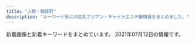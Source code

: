 ```yaml
---
title: "上野・御徒町"
description: "キーワード別にの巨乳アジアン・チャイナエステ嬢情報をまとめました。"
---
```


新着画像と新着キーワードをまとめています。
2021年07月12日の情報です。

<DmmAffiliateIns />
<KeywordTable
  shops={
    [
    {
        "keywords": {
            "83": 3,
            "87": 6,
            "86": 13,
            "85": 23,
            "84": 3
        },
        "name": "CoCo-Arashi",
        "img_links": [
            "https://cc-tokyo.xyz/images/barSystem.jpg",
            "https://cc-tokyo.xyz/images/coverGirlText.png",
            "https://cc-tokyo.xyz/therapist/yanyan1.jpg",
            "https://cc-tokyo.xyz/therapist/momoka1.jpg",
            "https://cc-tokyo.xyz/images/mobile.jpg",
            "https://cc-tokyo.xyz/therapist/moe1.jpg",
            "https://cc-tokyo.xyz/images/barTherapist.jpg",
            "https://cc-tokyo.xyz/therapist/comingSoon.jpg",
            "https://cc-tokyo.xyz/banner/88x31.jpg",
            "https://cc-tokyo.xyz/images/barProfile.jpg",
            "https://cc-tokyo.xyz/therapist/yuri1.jpg",
            "https://cc-tokyo.xyz/images/barAccess.jpg",
            "https://cc-tokyo.xyz/room/1.jpg",
            "https://cc-tokyo.xyz/images/movie.jpg",
            "https://cc-tokyo.xyz/images/magazine.jpg",
            "https://cc-tokyo.xyz/therapist/mari1.jpg",
            "https://cc-tokyo.xyz/therapist/mai1.jpg",
            "https://cc-tokyo.xyz/therapist/saya1.jpg",
            "https://cc-tokyo.xyz/therapist/yuyu1.jpg",
            "https://cc-tokyo.xyz/images/barInfo.jpg",
            "https://cc-tokyo.xyz/images/concept.jpg",
            "https://cc-tokyo.xyz/images/barLink.jpg",
            "https://cc-tokyo.xyz/therapist/emi1.jpg",
            "http://www.a-side.com/ad/koko/include/banner/koko_200x40.png",
            "https://cc-tokyo.xyz/therapist/hinako1.jpg",
            "https://cc-tokyo.xyz/therapist/minami1.jpg",
            "https://cc-tokyo.xyz/therapist/yui1.jpg",
            "https://cc-tokyo.xyz/images/indexMap.jpg",
            "https://cc-tokyo.xyz/banner/468x60.jpg"
        ],
        "url": "https://cc-tokyo.xyz/",
        "station": "\u4e0a\u91ce\u99c5\u5e83\u5c0f\u8def\u53e3"
    },
    {
        "station": "JR\u5fa1\u5f92\u753a\u99c5\u5357\u53e3",
        "url": "https://jouga.info/",
        "name": "\u5ae6\u5a25\uff5eJOGA\uff5e",
        "img_links": [
            "https://jouga.info/staffPhoto/s20210507144453.jpg",
            "https://jouga.info/staffPhoto/b20210703003539.jpg",
            "https://jouga.info/staffPhoto/b20210415213823.jpg",
            "https://jouga.info/staffPhoto/b20210326170220.jpg",
            "https://jouga.info/images/store/03.jpg",
            "https://jouga.info/staffPhoto/s20210507144434.jpg",
            "https://jouga.info/staffPhoto/s20210416161316.jpg",
            "https://jouga.info/staffPhoto/s20210327041944.jpg",
            "https://jouga.info/staffPhoto/s20210326170220.jpg",
            "https://jouga.info/images/store/04.jpg",
            "https://jouga.info/staffPhoto/s20210322204440.jpg",
            "https://jouga.info/staffPhoto/s20210605180428.jpg",
            "https://jouga.info/staffPhoto/b20210322204440.jpg",
            "https://jouga.info/images/store/01.jpg",
            "https://jouga.info/staffPhoto/s20210415213823.jpg",
            "https://jouga.info/staffPhoto/s20210703003539.jpg",
            "https://jouga.info/staffPhoto/b20210327041944.jpg",
            "https://jouga.info/staffPhoto/b20210610010615.jpg",
            "https://jouga.info/staffPhoto/s20210702122045.jpg",
            "https://jouga.info/images/store/02.jpg",
            "https://jouga.info/staffPhoto/b20210507144453.jpg",
            "https://jouga.info/staffPhoto/b20210416161316.jpg",
            "https://jouga.info/staffPhoto/s20210610010615.jpg",
            "https://jouga.info/staffPhoto/s20210327040752.jpg",
            "https://jouga.info/staffPhoto/b20210605180428.jpg",
            "https://jouga.info/staffPhoto/b20210702122045.jpg",
            "https://jouga.info/staffPhoto/s20210415212610.jpg"
        ],
        "keywords": {
            "85": 33,
            "86": 10,
            "88": 10,
            "D": 2
        }
    },
    {
        "img_links": [
            "http://www.cocogarden.link/images/koko_200x40.png",
            "http://www.cocogarden.link/images/nbj3.jpg",
            "http://www.cocogarden.link/files/037-02.jpg",
            "http://www.cocogarden.link/files/058-03.jpg",
            "http://www.cocogarden.link/files/072-02.jpg",
            "http://www.cocogarden.link/files/095-02.jpg",
            "http://www.cocogarden.link/files/092-02.jpg",
            "http://www.cocogarden.link/files/058.jpg",
            "http://www.cocogarden.link/files/075-03.jpg",
            "http://www.cocogarden.link/files/094-02.jpg",
            "http://www.cocogarden.link/files/091-03.jpg",
            "http://www.cocogarden.link/images/s_staff.jpg",
            "http://www.cocogarden.link/files/091-02.jpg",
            "http://www.cocogarden.link/files/058-02.jpg",
            "http://www.cocogarden.link/files/063-02.jpg",
            "http://www.cocogarden.link/files/096-02.jpg",
            "http://www.cocogarden.link/files/086-02.jpg",
            "http://www.cocogarden.link/files/059-02.jpg",
            "http://www.cocogarden.link/files/086-03.jpg",
            "http://www.cocogarden.link/files/072-03.jpg",
            "http://www.cocogarden.link/files/076-02.jpg",
            "http://www.cocogarden.link/files/037-03.jpg",
            "http://www.cocogarden.link/files/094-03.jpg",
            "http://www.cocogarden.link/files/086.jpg",
            "http://www.cocogarden.link/files/091.jpg",
            "http://www.cocogarden.link/files/063-03.jpg",
            "http://www.cocogarden.link/files/090-02.jpg",
            "http://www.cocogarden.link/files/063.jpg",
            "http://www.cocogarden.link/files/076-03.jpg",
            "http://www.cocogarden.link/files/094.jpg",
            "http://www.cocogarden.link/images/s_pick.jpg",
            "http://www.cocogarden.link/files/090.jpg",
            "http://www.cocogarden.link/files/075.jpg",
            "http://www.cocogarden.link/images/end1.png",
            "http://www.cocogarden.link/files/096-03.jpg",
            "http://www.cocogarden.link/files/090-03.jpg",
            "http://www.cocogarden.link/files/059-03.jpg",
            "http://www.cocogarden.link/files/096.jpg",
            "http://www.cocogarden.link/files/080.jpg",
            "http://www.cocogarden.link/images/mobile.jpg",
            "http://www.cocogarden.link/files/076.jpg",
            "http://www.cocogarden.link/images/s_news.jpg",
            "http://www.cocogarden.link/images/s_info.jpg",
            "http://www.cocogarden.link/files/092.jpg",
            "http://www.cocogarden.link/files/059.jpg",
            "http://www.cocogarden.link/files/080-02.jpg",
            "http://www.cocogarden.link/files/095-03.jpg",
            "http://www.cocogarden.link/images/1.jpg",
            "http://www.cocogarden.link/images/top.jpg",
            "http://www.cocogarden.link/files/037.jpg",
            "http://www.cocogarden.link/files/092-03.jpg",
            "http://www.cocogarden.link/files/075-02.jpg",
            "http://www.cocogarden.link/files/072.jpg",
            "http://www.cocogarden.link/files/080-03.jpg",
            "http://www.cocogarden.link/images/top1.jpg",
            "http://www.cocogarden.link/files/095.jpg"
        ],
        "keywords": {
            "88": 8,
            "G": 4,
            "E": 4,
            "87": 18,
            "86": 2,
            "89": 2,
            "D": 16,
            "F": 6
        },
        "station": "JR\u5fa1\u5f92\u753a\u99c5\u5317\u53e3",
        "name": "COCO-GARDEN",
        "url": "http://www.cocogarden.link/"
    },
    {
        "station": "JR\u5fa1\u5f92\u753a\u99c5\u5357\u53e3",
        "img_links": [
            "http://www.sh-riraks.xyz/uploads/201130/1-201130133129441.jpg",
            "http://www.sh-riraks.xyz/uploads/181001/1-1Q001142IB48.jpg",
            "http://www.sh-riraks.xyz/uploads/200617/1-20061G54ZQ14.jpg",
            "http://www.sh-riraks.xyz/uploads/200107/1-20010F92019226.jpg",
            "http://www.sh-riraks.xyz/uploads/180521/1-1P52116495SC.jpg",
            "http://www.sh-riraks.xyz/img/ttl_girls.png",
            "http://www.sh-riraks.xyz/img/ttl_staff.png",
            "http://www.sh-riraks.xyz/uploads/200617/1-20061G54941Z9.jpg",
            "http://www.sh-riraks.xyz/uploads/190611/1-1Z611153S2561.jpg",
            "http://www.sh-riraks.xyz/img/ttl_wnew.png",
            "http://www.sh-riraks.xyz/uploads/180521/1-1P5211649103K.jpg",
            "http://www.sh-riraks.xyz/uploads/201130/1-201130133045611.jpg",
            "http://www.sh-riraks.xyz/uploads/201130/1-20113013311Rc.jpg",
            "http://www.sh-riraks.xyz/uploads/201130/1-201130133215X9.jpg",
            "http://www.sh-riraks.xyz/uploads/191015/1-1910151T03I48.jpg",
            "http://www.sh-riraks.xyz/uploads/201130/1-201130133029220.jpg",
            "http://www.sh-riraks.xyz/uploads/201130/1-201130132942Y6.jpg",
            "http://www.sh-riraks.xyz/uploads/181001/1-1Q001142T6406.jpg",
            "http://www.sh-riraks.xyz/uploads/allimg/180604/1-1P60410212A02.jpg",
            "http://www.sh-riraks.xyz/img/ttl_mobile.png",
            "http://www.sh-riraks.xyz/uploads/201130/1-201130132956292.jpg",
            "http://www.sh-riraks.xyz/uploads/201130/1-201130133145E0.jpg",
            "http://www.sh-riraks.xyz/img/ttl_pickup.png",
            "http://www.sh-riraks.xyz/uploads/201130/1-201130133012441.jpg",
            "http://www.sh-riraks.xyz/uploads/200617/1-20061G54TIb.jpg"
        ],
        "keywords": {
            "C": 17
        },
        "url": "http://www.sh-riraks.xyz/",
        "name": "\u5922\u306e\u8776\u3005"
    },
    {
        "keywords": {
            "88": 42,
            "89": 14,
            "86": 14,
            "D": 42,
            "83": 14,
            "87": 28,
            "E": 14,
            "82": 14,
            "C": 70
        },
        "station": "\u6d45\u8349\u99c5A1\u51fa\u53e3",
        "url": "http://rlx-sln.com/",
        "img_links": [
            "http://rlx-sln.com/media/sites/9/2021/06/1-1.jpg",
            "http://rlx-sln.com/media/sites/9/2021/04/1.jpg",
            "http://rlx-sln.com/media/sites/9/elementor/thumbs/1-2-p9cxu4sny5csmbzgn98vk386mjprk9dccjdnnmj9vc.jpg",
            "http://rlx-sln.com/media/sites/9/2021/03/flash1.jpg",
            "http://rlx-sln.com/media/sites/9/2021/07/1.jpg",
            "http://rlx-sln.com/media/sites/9/2021/06/1.jpg",
            "http://rlx-sln.com/media/sites/9/elementor/thumbs/1-1-p8ogznfti03gd189l85iz4aouwn92qyd882fs7zeew.jpg",
            "http://rlx-sln.com/media/sites/9/2021/04/2.jpg",
            "http://rlx-sln.com/media/sites/9/2021/03/2.jpg",
            "http://rlx-sln.com/media/sites/9/2021/03/1.jpg",
            "http://rlx-sln.com/media/sites/9/2021/04/1-1.jpg",
            "http://rlx-sln.com/media/sites/9/2020/07/top-1.jpg",
            "http://rlx-sln.com/media/sites/9/2021/03/flash2.jpg",
            "http://rlx-sln.com/media/sites/9/elementor/thumbs/1-p9zyuh8lzc0j1leomn0pvz0zf0qgancqwc1fik0yig.jpg"
        ],
        "name": "yoyo20\u30fbyoyo\u306f\u305f\u3061"
    },
    {
        "station": "\u6e6f\u5cf6\u99c5",
        "keywords": {},
        "name": "\u30a2\u30ed\u30de\u30ed\u30ea\u30fc\u30bf",
        "img_links": [
            "http://lena.este.work/images/bnr_200_40.jpg",
            "http://lena.este.work/images/mainvisual1_left.jpg",
            "http://lena.este.work/images/no_image.jpg",
            "http://lena.este.work/images_staff/momo.jpg",
            "http://lena.este.work/images_staff/staff-3.jpg",
            "http://lena.este.work/images/mainvisual2_left.jpg",
            "http://lena.este.work/images_staff/satomi.jpg",
            "http://lena.este.work/images/mainvisual2_right.jpg",
            "http://lena.este.work/images/bnr_468_60.jpg",
            "http://lena.este.work/images_staff/staff-1.jpg",
            "http://lena.este.work/mens-esthe1.png",
            "http://lena.este.work/images/bnr_88_31.jpg",
            "http://lena.este.work/images/mainvisual1_right.jpg",
            "http://lena.este.work/images_staff/staff-4.jpg",
            "http://lena.este.work/images/line.png",
            "http://lena.este.work/images/bnr_160_45.jpg",
            "http://lena.este.work/images_staff/staff-2.jpg",
            "http://lena.este.work/images/mainvisual_txt.png"
        ],
        "url": "http://lena.este.work/"
    },
    {
        "keywords": {
            "89": 34,
            "E": 7,
            "D": 9,
            "C": 26,
            "90": 4,
            "88": 8
        },
        "img_links": [
            "http://foryou-es.info/images/tp.png",
            "http://www.foryou-es.info/images/si.png",
            "http://www.foryou-es.info/sp/images/newface.png",
            "http://www.foryou-es.info/img/sia4.jpg",
            "http://www.foryou-es.info/img/sia.png",
            "http://www.foryou-es.info/img/sia2.jpg",
            "http://www.foryou-es.info/images/sm.jpg",
            "http://www.foryou-es.info/sp/img/hina4.jpg",
            "http://www.foryou-es.info/sp/menu/interior.jpg",
            "http://www.foryou-es.info/img/yuri3.jpg",
            "http://foryou-es.info/img/saki2.jpg",
            "http://www.foryou-es.info/img/honey2.jpg",
            "http://www.foryou-es.info/img/hina2.jpg",
            "http://www.foryou-es.info/img/hina4.jpg",
            "http://www.foryou-es.info/sp/img/seiko.png",
            "http://www.foryou-es.info/sp/images/sm.jpg",
            "http://foryou-es.info/img/sara3.jpg",
            "http://www.foryou-es.info/sp/img/rora3.jpg",
            "http://www.foryou-es.info/sp/staff/saki.png",
            "http://www.foryou-es.info/sp/images/tel.jpg",
            "http://www.foryou-es.info/img/riko4.jpg",
            "http://www.foryou-es.info/sp/img/honey.png",
            "http://www.foryou-es.info/img/hina.png",
            "http://www.foryou-es.info/img/miki2.jpg",
            "http://foryou-es.info/images/staff_t.jpg",
            "http://foryou-es.info/img/honey2.jpg",
            "http://foryou-es.info/img/saki3.jpg",
            "http://www.foryou-es.info/img/riko2.jpg",
            "http://www.foryou-es.info/img/saki3.jpg",
            "http://www.foryou-es.info/images/info.jpg",
            "http://www.foryou-es.info/img/rora3.jpg",
            "http://foryou-es.info/img/miki2.jpg",
            "http://www.foryou-es.info/img/riko.png",
            "http://www.foryou-es.info/images/interior_t.jpg",
            "http://www.foryou-es.info/sp/img/sara.png",
            "http://foryou-es.info/img/sia3.jpg",
            "http://www.foryou-es.info/images/zy.png",
            "http://foryou-es.info/img/rora3.jpg",
            "http://www.foryou-es.info/img/yui1.jpg",
            "http://www.foryou-es.info/img/yui2.jpg",
            "http://foryou-es.info/img/sia.png",
            "http://foryou-es.info/img/yui2.jpg",
            "http://www.foryou-es.info/img/sia3.jpg",
            "http://www.foryou-es.info/images/sirase.jpg",
            "http://www.foryou-es.info/sp/img/yui1.jpg",
            "http://www.foryou-es.info/img/sia1.jpg",
            "http://www.foryou-es.info/img/sara.png",
            "http://www.foryou-es.info/sp/images/news.png",
            "http://www.foryou-es.info/sp/img/riko.png",
            "http://foryou-es.info/img/sia1.jpg",
            "http://foryou-es.info/img/sia2.jpg",
            "http://foryou-es.info/images/so.jpg",
            "http://www.foryou-es.info/img/yuri.png",
            "http://www.foryou-es.info/sp/img/miki1.jpg",
            "http://www.foryou-es.info/sp/img/sia.png",
            "http://foryou-es.info/images/sirase.jpg",
            "http://www.foryou-es.info/img/seiko.png",
            "http://www.foryou-es.info/img/saki2.jpg",
            "http://foryou-es.info/img/yui3.jpg",
            "http://www.foryou-es.info/img/riko1.jpg",
            "http://foryou-es.info/img/hina3.jpg",
            "http://foryou-es.info/img/riko3.jpg",
            "http://www.foryou-es.info/sp/img/saki.png",
            "http://foryou-es.info/img/honey1.jpg",
            "http://www.foryou-es.info/sp/images/head.jpg",
            "http://www.foryou-es.info/img/rora2.jpg",
            "http://foryou-es.info/images/mobile.jpg",
            "http://www.foryou-es.info/sp/img/yui3.jpg",
            "http://www.foryou-es.info/sp/menu/top.jpg",
            "http://foryou-es.info/img/hina2.jpg",
            "http://www.foryou-es.info/sp/img/hina.png",
            "http://www.foryou-es.info/sp/img/rora4.jpg",
            "http://foryou-es.info/img/saki.png",
            "http://www.foryou-es.info/images/rem.jpg",
            "http://foryou-es.info/img/miki3.jpg",
            "http://www.foryou-es.info/sp/images/staff_t.jpg",
            "http://www.foryou-es.info/sp/images/newsb.jpg",
            "http://foryou-es.info/img/sara2.jpg",
            "http://foryou-es.info/img/riko2.jpg",
            "http://www.foryou-es.info/sp/img/miki3.jpg",
            "http://foryou-es.info/img/miki.png",
            "http://www.foryou-es.info/img/yuri2.jpg",
            "http://www.foryou-es.info/sp/images/time.jpg",
            "http://foryou-es.info/img/rora2.jpg",
            "http://www.foryou-es.info/images/news.jpg",
            "http://www.foryou-es.info/img/yuri1.jpg",
            "http://www.foryou-es.info/images/ac.jpg",
            "http://www.foryou-es.info/img/sara1.jpg",
            "http://foryou-es.info/images/news.jpg",
            "http://foryou-es.info/images/tel.png",
            "http://foryou-es.info/img/yui.png",
            "http://foryou-es.info/img/yui1.jpg",
            "http://www.foryou-es.info/img/sara2.jpg",
            "http://www.foryou-es.info/sp/img/riko2.jpg",
            "http://www.foryou-es.info/sp/images/pc.jpg",
            "http://www.foryou-es.info/img/riko3.jpg",
            "http://foryou-es.info/images/interior1.png",
            "http://foryou-es.info/images/sm.jpg",
            "http://www.foryou-es.info/sp/img/riko1.jpg",
            "http://foryou-es.info/images/newface.jpg",
            "http://foryou-es.info/img/hina1.jpg",
            "http://www.foryou-es.info/img/honey1.jpg",
            "http://www.foryou-es.info/img/hina1.jpg",
            "http://www.foryou-es.info/sp/img/sara1.jpg",
            "http://www.foryou-es.info/sp/staff/yuri.png",
            "http://www.foryou-es.info/sp/img/yuri.png",
            "http://foryou-es.info/images/zy.png",
            "http://www.foryou-es.info/sp/img/hina1.jpg",
            "http://www.foryou-es.info/images/blog.jpg",
            "http://www.foryou-es.info/img/miki1.jpg",
            "http://www.foryou-es.info/sp/images/sys2.jpg",
            "http://www.foryou-es.info/sp/img/sara3.jpg",
            "http://www.foryou-es.info/sp/img/yui.png",
            "http://www.foryou-es.info/images/interior1.png",
            "http://www.foryou-es.info/img/yui3.jpg",
            "http://www.foryou-es.info/sp/img/yui2.jpg",
            "http://foryou-es.info/img/honey.png",
            "http://foryou-es.info/img/sia4.jpg",
            "http://www.foryou-es.info/sp/images/sys3.jpg",
            "http://www.foryou-es.info/sp/img/hina2.jpg",
            "http://www.foryou-es.info/sp/img/rora2.jpg",
            "http://foryou-es.info/img/sara1.jpg",
            "http://www.foryou-es.info/images/sa.jpg",
            "http://www.foryou-es.info/sp/img/hina3.jpg",
            "http://foryou-es.info/img/rora4.jpg",
            "http://foryou-es.info/img/miki1.jpg",
            "http://foryou-es.info/img/saki1.jpg",
            "http://foryou-es.info/images/sa.jpg",
            "http://foryou-es.info/img/hina.png",
            "http://www.foryou-es.info/img/rora1.jpg",
            "http://www.foryou-es.info/sp/img/sara2.jpg",
            "http://www.foryou-es.info/img/rora.png",
            "http://foryou-es.info/img/riko.png",
            "http://www.foryou-es.info/sp/img/miki2.jpg",
            "http://foryou-es.info/img/riko1.jpg",
            "http://www.foryou-es.info/img/sara3.jpg",
            "http://www.foryou-es.info/img/rora4.jpg",
            "http://www.foryou-es.info/sp/images/sys4.jpg",
            "http://www.foryou-es.info/images/koko_200x40.png",
            "http://foryou-es.info/images/si.png",
            "http://foryou-es.info/img/sara.png",
            "http://foryou-es.info/img/rora1.jpg",
            "http://www.foryou-es.info/sp/img/rora1.jpg",
            "http://www.foryou-es.info/img/honey3.jpg",
            "http://www.foryou-es.info/sp/images/sys1.jpg",
            "http://foryou-es.info/img/honey3.jpg",
            "http://www.foryou-es.info/img/miki.png",
            "http://foryou-es.info/img/rora.png",
            "http://www.foryou-es.info/img/honey.png",
            "http://www.foryou-es.info/img/saki.png",
            "http://foryou-es.info/img/hina4.jpg",
            "http://foryou-es.info/img/riko4.jpg",
            "http://foryou-es.info/img/seiko.png",
            "http://foryou-es.info/img/yuri.png",
            "http://foryou-es.info/images/koko_200x40.png",
            "http://www.foryou-es.info/images/tp.png",
            "http://www.foryou-es.info/images/tel.png",
            "http://www.foryou-es.info/img/miki3.jpg",
            "http://foryou-es.info/images/tt.png",
            "http://www.foryou-es.info/images/so.jpg",
            "http://www.foryou-es.info/sp/img/miki.png",
            "http://www.foryou-es.info/images/interior.jpg",
            "http://foryou-es.info/images/info.jpg",
            "http://foryou-es.info/img/yuri2.jpg",
            "http://www.foryou-es.info/img/saki1.jpg",
            "http://www.foryou-es.info/img/yui.png",
            "http://www.foryou-es.info/images/mobile.jpg",
            "http://www.foryou-es.info/sp/staff/yui.png",
            "http://www.foryou-es.info/images/staff_t.jpg",
            "http://www.foryou-es.info/images/tt.png",
            "http://foryou-es.info/img/yuri3.jpg",
            "http://www.foryou-es.info/sp/img/riko4.jpg",
            "http://www.foryou-es.info/sp/img/rora.png",
            "http://www.foryou-es.info/images/newface.jpg",
            "http://foryou-es.info/images/blog.jpg",
            "http://www.foryou-es.info/sp/img/riko3.jpg",
            "http://www.foryou-es.info/sp/images/top.jpg",
            "http://foryou-es.info/images/rem.jpg",
            "http://www.foryou-es.info/img/hina3.jpg",
            "http://foryou-es.info/images/interior.jpg",
            "http://www.foryou-es.info/sp/menu/staff.jpg",
            "http://foryou-es.info/images/interior_t.jpg",
            "http://foryou-es.info/images/ac.jpg",
            "http://foryou-es.info/img/yuri1.jpg"
        ],
        "station": "JR\u5fa1\u5f92\u753a\u99c5\u5357\u53e3",
        "url": "http://foryou-es.info/",
        "name": "\u30de\u30fc\u30ad\u30e5\u30ea\u30fcMERCURY"
    },
    {
        "station": "JR\u4e0a\u91ce\u99c5\u5165\u8c37\u53e3",
        "keywords": {
            "C": 10,
            "F": 8,
            "D": 29,
            "\u30bb\u30af\u30b7\u30fc": 4
        },
        "img_links": [
            "https://ueno-mensesthe.com/wp/wp-content/uploads/2021/04/sari2-150x150.jpg",
            "https://ueno-mensesthe.com/footer/footer-staff.png",
            "https://ueno-mensesthe.com/wp/wp-content/uploads/2021/02/hina-150x150.jpg",
            "https://ueno-mensesthe.com/room/room-l2.jpg",
            "https://ueno-mensesthe.com/icon/twitter.png",
            "https://ueno-mensesthe.com/icon/yelp.png",
            "https://ueno-mensesthe.com/images/qrcode.png",
            "https://ueno-mensesthe.com/wp/wp-content/uploads/2021/05/ai-1-150x150.jpg",
            "https://ueno-mensesthe.com/images/cos2.jpg",
            "https://ueno-mensesthe.com/wp/wp-content/uploads/2021/02/hana.jpg",
            "https://ueno-mensesthe.com/wp/wp-content/uploads/2021/02/mirai1.jpg",
            "https://ueno-mensesthe.com/footer/footer-line.png",
            "https://ueno-mensesthe.com/room/room-l3.jpg",
            "https://ueno-mensesthe.com/room/room-l10.jpg",
            "https://ueno-mensesthe.com/wp/wp-content/uploads/2021/02/mirai2.jpg",
            "https://ueno-mensesthe.com/wp/wp-content/uploads/2021/02/hina.jpg",
            "https://ueno-mensesthe.com/wp/wp-content/uploads/2021/01/main-300x244.png",
            "https://ueno-mensesthe.com/room/room-l1.jpg",
            "https://ueno-mensesthe.com/wp/wp-content/uploads/2021/02/hina-200x300.jpg",
            "https://ueno-mensesthe.com/wp/wp-content/uploads/2021/02/hina3.jpg",
            "https://ueno-mensesthe.com/images/top0.jpg",
            "https://ueno-mensesthe.com/images/main-sp.jpg",
            "https://ueno-mensesthe.com/wp/wp-content/uploads/2021/04/sari1.jpg",
            "https://ueno-mensesthe.com/images/main.jpg",
            "https://ueno-mensesthe.com/wp/wp-content/uploads/2021/05/ai-1.jpg",
            "https://ueno-mensesthe.com/wp/wp-content/uploads/2021/03/ayumi2-1-150x150.jpg",
            "https://ueno-mensesthe.com/wp/wp-content/uploads/2021/01/main-150x150.png",
            "https://ueno-mensesthe.com/wp/wp-content/uploads/2021/03/ayumi2-1-200x300.jpg",
            "https://ueno-mensesthe.com/wp/wp-content/uploads/2021/04/sari2.jpg",
            "https://ueno-mensesthe.com/images/top3.jpg",
            "https://ueno-mensesthe.com/wp/wp-content/uploads/2021/02/yuki2.jpg",
            "https://ueno-mensesthe.com/images/top2.jpg",
            "https://ueno-mensesthe.com/wp/wp-content/uploads/2021/05/kaori-1.jpg",
            "https://ueno-mensesthe.com/wp/wp-content/uploads/2021/02/hina2.jpg",
            "https://ueno-mensesthe.com/images/header3.png",
            "https://ueno-mensesthe.com/room/room-l4.jpg",
            "https://ueno-mensesthe.com/icon/facebook.png",
            "https://ueno-mensesthe.com/images/flower.png",
            "https://ueno-mensesthe.com/wp/wp-content/uploads/2021/04/sari2-200x300.jpg",
            "https://ueno-mensesthe.com/wp/wp-content/uploads/2021/03/ayumi2.jpg",
            "https://ueno-mensesthe.com/room/room-l7.jpg",
            "https://ueno-mensesthe.com/images/clear.png",
            "https://ueno-mensesthe.com/room/room-l9.jpg",
            "https://ueno-mensesthe.com/footer/footer-tel.png",
            "https://ueno-mensesthe.com/images/cos1.jpg",
            "https://ueno-mensesthe.com/wp/wp-content/uploads/2021/06/stand-by.jpg",
            "https://ueno-mensesthe.com/wp/wp-content/uploads/2021/02/yuki.jpg",
            "https://ueno-mensesthe.com/icon/line.png",
            "https://ueno-mensesthe.com/wp/wp-content/uploads/2021/03/ayumi1.jpg",
            "https://ueno-mensesthe.com/room/room-l8.jpg",
            "https://ueno-mensesthe.com/images/top1.jpg"
        ],
        "url": "https://ueno-mensesthe.com/",
        "name": "\u697d\u5712"
    },
    {
        "keywords": {
            "D": 10,
            "C": 25,
            "E": 19
        },
        "url": "https://mens-esthe.work/",
        "img_links": [
            "https://mens-esthe.work/icon/facebook.png",
            "https://mens-esthe.work/wp/wp-content/uploads/2021/07/yui01.png",
            "https://mens-esthe.work/room/room-l3.jpg",
            "https://mens-esthe.work/wp/wp-content/uploads/2021/07/yui02.png",
            "https://mens-esthe.work/wp/wp-content/uploads/2021/06/aki01.png",
            "https://ueno-mensesthe.com/icon/twitter.png",
            "https://ueno-mensesthe.com/icon/yelp.png",
            "https://mens-esthe.work/wp/wp-content/uploads/2021/05/nana01.png",
            "https://mens-esthe.work/images/main-small.jpg",
            "https://mens-esthe.work/icon/line.png",
            "https://mens-esthe.work/wp/wp-content/uploads/2021/06/linko03.png",
            "https://mens-esthe.work/images/flower.png",
            "https://mens-esthe.work/wp/wp-content/uploads/2021/06/linko01.png",
            "https://mens-esthe.work/images/top3.jpg",
            "https://mens-esthe.work/room/room-l4.jpg",
            "https://mens-esthe.work/footer/footer-line.png",
            "https://mens-esthe.work/room/room-l2.jpg",
            "https://mens-esthe.work/icon/twitter.png",
            "https://mens-esthe.work/footer/footer-tel.png",
            "https://mens-esthe.work/images/top1.jpg",
            "https://mens-esthe.work/footer/footer-staff.png",
            "https://mens-esthe.work/wp/wp-content/uploads/2021/06/hime01.png",
            "https://mens-esthe.work/images/clear.png",
            "https://mens-esthe.work/icon/yelp.png",
            "https://mens-esthe.work/wp/wp-content/uploads/2021/06/miki02.png",
            "https://mens-esthe.work/wp/wp-content/uploads/2021/07/sasa01.png",
            "https://mens-esthe.work/wp/wp-content/uploads/2021/05/momo01.png",
            "https://mens-esthe.work/images/main-top.jpg",
            "https://ueno-mensesthe.com/icon/facebook.png",
            "https://mens-esthe.work/wp/wp-content/uploads/2021/06/linko02.png",
            "https://mens-esthe.work/room/room-l1.jpg",
            "https://mens-esthe.work/wp/wp-content/uploads/2021/07/hime02.png",
            "https://mens-esthe.work/wp/wp-content/uploads/2021/05/hana02.png",
            "https://mens-esthe.work/images/qrcode.png",
            "https://ueno-mensesthe.com/icon/line.png",
            "https://mens-esthe.work/wp/wp-content/uploads/2021/06/linko05.png",
            "https://mens-esthe.work/images/top2.jpg"
        ],
        "name": "Oriental Spa",
        "station": "JR\u5fa1\u5f92\u753a\u99c5\u5357\u53e3"
    },
    {
        "station": "\u6d45\u8349\u99c5",
        "url": "http://kisyou.esjp.xyz/",
        "name": "\u3082\u307f\u826f",
        "keywords": {},
        "img_links": [
            "http://kisyou.esjp.xyz/girl/2.jpg",
            "http://kisyou.esjp.xyz/images/roomimg/R_4.jpg",
            "http://kisyou.esjp.xyz/images/staff_bg.png",
            "http://kisyou.esjp.xyz/images/roomimg/R_1.jpg",
            "http://kisyou.esjp.xyz/images/roomimg/R_3.jpg",
            "http://kisyou.esjp.xyz/images/roomimg/R_2.jpg",
            "http://kisyou.esjp.xyz/girl/1.jpg",
            "http://kisyou.esjp.xyz/images/pickup_line.png",
            "http://kisyou.esjp.xyz/images/topbg.jpg",
            "http://kisyou.esjp.xyz/images/mobile_bg.png",
            "http://kisyou.esjp.xyz/girl/3.jpg",
            "http://kisyou.esjp.xyz/images/tel_footer.png",
            "http://kisyou.esjp.xyz/images/newsbg.png",
            "http://kisyou.esjp.xyz/girl/6.jpg"
        ]
    },
    {
        "keywords": {},
        "name": "For You",
        "url": "http://for-you-ueno.net/",
        "station": "JR\u4e0a\u91ce\u99c5\u6d45\u8349\u53e3",
        "img_links": [
            "http://for-you-ueno.net/lib/img/cast3/img1.jpg",
            "http://for-you-ueno.net/lib/img/cast6/img2.jpg",
            "http://for-you-ueno.net/lib/img/course-ttl.png",
            "http://for-you-ueno.net/lib/img/address2.png",
            "http://for-you-ueno.net/lib/img/info-ttl.png",
            "http://for-you-ueno.net/lib/img/cast5/img3.jpg",
            "http://for-you-ueno.net/lib/img/h1.png",
            "http://for-you-ueno.net/lib/img/cast2/img3.jpg",
            "http://for-you-ueno.net/lib/img/cast3/img2-s.jpg",
            "http://for-you-ueno.net/lib/img/phone.png",
            "http://for-you-ueno.net/lib/img/cast2/img1.jpg",
            "http://for-you-ueno.net/lib/img/cast6/img1-s.jpg",
            "http://for-you-ueno.net/lib/img/cast2/img2.jpg",
            "http://for-you-ueno.net/lib/img/cast1/img2-s.jpg",
            "http://for-you-ueno.net/lib/img/cp-desc1.png",
            "http://for-you-ueno.net/lib/img/cast2/img2-s.jpg",
            "http://for-you-ueno.net/lib/img/cast2/img3-s.jpg",
            "http://for-you-ueno.net/lib/img/open.png",
            "http://for-you-ueno.net/lib/img/cp-sub2.png",
            "http://for-you-ueno.net/lib/img/cp-desc1sp.png",
            "http://for-you-ueno.net/lib/img/cast1/img2.jpg",
            "http://for-you-ueno.net/lib/img/cast6/img3-s.jpg",
            "http://for-you-ueno.net/lib/img/cast3/img2.jpg",
            "http://for-you-ueno.net/lib/img/slide2-2.jpg",
            "http://for-you-ueno.net/lib/img/cast4/img1-s.jpg",
            "http://for-you-ueno.net/lib/img/plan-ttl.png",
            "http://for-you-ueno.net/lib/img/aroma.png",
            "http://for-you-ueno.net/lib/img/slide2-3.jpg",
            "http://for-you-ueno.net/lib/img/cast3/img1-s.jpg",
            "http://for-you-ueno.net/lib/img/tel2.png",
            "http://for-you-ueno.net/lib/img/cast5/img1.jpg",
            "http://for-you-ueno.net/lib/img/cp-desc2-1sp.png",
            "http://for-you-ueno.net/lib/img/cast2/img1-s.jpg",
            "http://for-you-ueno.net/lib/img/cast5/img2-s.jpg",
            "http://for-you-ueno.net/lib/img/gallery.png",
            "http://for-you-ueno.net/lib/img/plan.png",
            "http://for-you-ueno.net/lib/img/course.png",
            "http://for-you-ueno.net/lib/img/cast3/img3.jpg",
            "http://for-you-ueno.net/lib/img/cast1/img1.jpg",
            "http://for-you-ueno.net/lib/img/cast6/img3.jpg",
            "http://for-you-ueno.net/lib/img/recommend.png",
            "http://for-you-ueno.net/lib/img/cast3/img3-s.jpg",
            "http://for-you-ueno.net/lib/img/slide2-1.jpg",
            "http://for-you-ueno.net/lib/img/cast5/img1-s.jpg",
            "http://for-you-ueno.net/lib/img/cp-sub1.png",
            "http://for-you-ueno.net/lib/img/cast5/img2.jpg",
            "http://for-you-ueno.net/lib/img/cast1/img1-s.jpg",
            "http://for-you-ueno.net/lib/img/cast-ttl.png",
            "http://for-you-ueno.net/lib/img/cp-desc2-1.png",
            "http://for-you-ueno.net/lib/img/cast4/img2.jpg",
            "http://for-you-ueno.net/lib/img/cast5/img3-s.jpg",
            "http://for-you-ueno.net/lib/img/cast6/img2-s.jpg",
            "http://for-you-ueno.net/lib/img/cp-ttl.png",
            "http://for-you-ueno.net/lib/img/cast6/img1.jpg",
            "http://for-you-ueno.net/lib/img/cast4/img1.jpg",
            "http://for-you-ueno.net/lib/img/other.png",
            "http://for-you-ueno.net/lib/img/cast4/img2-s.jpg",
            "http://for-you-ueno.net/lib/img/cast.png",
            "http://for-you-ueno.net/lib/img/slide2-4.jpg"
        ]
    },
    {
        "name": "\u5b89\u5fc3\u5802",
        "url": "http://es-en.info/",
        "img_links": [
            "http://es-en.info/sp/images/rec3.png",
            "http://es-en.info/sp/menu/top.jpg",
            "http://es-en.info/sp/images/int3.jpg",
            "http://es-en.info/sp/images/footer.jpg",
            "http://es-en.info/sp/images/time.png",
            "http://es-en.info/images/9.jpg",
            "http://es-en.info/sp/images/pc.jpg",
            "http://es-en.info/images/news.jpg",
            "http://es-en.info/sp/images/int1.jpg",
            "http://es-en.info/img/zb.jpg",
            "http://es-en.info/images/interior_t.jpg",
            "http://es-en.info/sp/images/ac1.jpg",
            "http://es-en.info/sp/images/int2.jpg",
            "http://es-en.info/images/mobile.jpg",
            "http://es-en.info/sp/images/sys1.jpg",
            "http://es-en.info/sp/images/topgirl.jpg",
            "http://es-en.info/images/2.jpg",
            "http://es-en.info/images/interior.png",
            "http://es-en.info/sp/images/staff_t.png",
            "http://es-en.info/sp/images/sisu.png",
            "http://es-en.info/sp/images/sys3.jpg",
            "http://es-en.info/images/head.jpg",
            "http://es-en.info/sp/img/koyuki1.jpg",
            "http://es-en.info/sp/images/sys2.jpg",
            "http://es-en.info/sp/images/top.jpg",
            "http://es-en.info/sp/staff/yuka.jpg",
            "http://es-en.info/sp/menu/interior.jpg",
            "http://es-en.info/images/sys1.png",
            "http://es-en.info/sp/images/rec1.png",
            "http://es-en.info/images/sm.jpg",
            "http://es-en.info/sp/menu/staff.jpg",
            "http://es-en.info/sp/images/tel.jpg",
            "http://es-en.info/sp/images/rec2.png",
            "http://es-en.info/sp/images/interior_t.png",
            "http://es-en.info/sp/staff/natumi.jpg",
            "http://es-en.info/images/7.jpg",
            "http://es-en.info/sp/img/natumi1.jpg",
            "http://es-en.info/images/rem.jpg",
            "http://es-en.info/sp/img/yuka1.jpg",
            "http://es-en.info/images/info.png",
            "http://es-en.info/img/koyuki1.jpg",
            "http://es-en.info/sp/images/sys4.png",
            "http://es-en.info/img/natumi.jpg",
            "http://es-en.info/img/natumi1.jpg",
            "http://es-en.info/sp/images/int1.png",
            "http://es-en.info/images/staff_t.jpg",
            "http://es-en.info/sp/images/news.jpg",
            "http://es-en.info/sp/images/newsb.png",
            "http://es-en.info/img/yuka1.jpg",
            "http://es-en.info/sp/images/head.jpg",
            "http://es-en.info/sp/staff/koyuki.jpg",
            "http://es-en.info/img/koyuki.jpg",
            "http://es-en.info/sp/images/sisu_t.jpg",
            "http://es-en.info/img/yuka.jpg"
        ],
        "keywords": {
            "87": 1
        },
        "station": "JR\u5fa1\u5f92\u753a\u99c5\u5357\u53e3"
    },
    {
        "keywords": {
            "86": 2,
            "88": 2,
            "85": 2,
            "83": 2,
            "90": 2
        },
        "img_links": [
            "http://www.ueno-assistant.com/images/index_09.png",
            "https://www.ueno-assistant.com/images/index_06.png",
            "https://www.ueno-assistant.com/images/opbs21-14t.jpg",
            "https://www.ueno-assistant.com/images/opbs21-10.jpg",
            "http://www.ueno-assistant.com/images/es21-1.jpg",
            "http://www.ueno-assistant.com/images/index_02.png",
            "http://www.ueno-assistant.com/images/opbs21-14.jpg",
            "https://www.ueno-assistant.com/images/index_05.png",
            "https://www.ueno-assistant.com/images/es21-1.jpg",
            "https://www.ueno-assistant.com/images/1.jpg",
            "http://www.ueno-assistant.com/images/index_20.jpg",
            "https://www.ueno-assistant.com/images/index_20.jpg",
            "http://www.ueno-assistant.com/images/index_05.png",
            "http://www.ueno-assistant.com/images/1.jpg",
            "https://www.ueno-assistant.com/images/index_19.jpg",
            "http://www.ueno-assistant.com/images/index_03.png",
            "http://www.ueno-assistant.com/images/opbs21-4.jpg",
            "http://www.ueno-assistant.com/images/index_18.jpg",
            "https://www.ueno-assistant.com/images/index_08.png",
            "https://www.ueno-assistant.com/images/opbs21-17.jpg",
            "https://www.ueno-assistant.com/images/4.jpg",
            "https://www.ueno-assistant.com/images/index_18.jpg",
            "http://www.ueno-assistant.com/images/index_19.jpg",
            "http://www.ueno-assistant.com/images/opbs20-9.jpg",
            "http://www.ueno-assistant.com/images/a0.jpg",
            "https://www.ueno-assistant.com/images/index_03.png",
            "http://www.ueno-assistant.com/images/index_07.png",
            "https://www.ueno-assistant.com/images/opbs20-9.jpg",
            "https://www.ueno-assistant.com/images/opbs21-14.jpg",
            "http://www.ueno-assistant.com/images/index_06.png",
            "https://www.ueno-assistant.com/images/index_02.png",
            "https://www.ueno-assistant.com/images/index_09.png",
            "http://www.ueno-assistant.com/images/opbs21-10.jpg",
            "http://www.ueno-assistant.com/images/opbs21-17.jpg",
            "http://www.ueno-assistant.com/images/4.jpg",
            "https://www.ueno-assistant.com/images/index_07.png",
            "https://www.ueno-assistant.com/images/opbs21-4.jpg",
            "http://www.ueno-assistant.com/images/index_08.png",
            "http://www.ueno-assistant.com/images/opbs21-14t.jpg",
            "https://www.ueno-assistant.com/images/a0.jpg"
        ],
        "url": "https://www.ueno-assistant.com/",
        "station": "JR\u4e0a\u91ce\u99c5\u6d45\u8349\u53e3",
        "name": "\u5973\u624b"
    },
    {
        "keywords": {
            "86": 25,
            "D": 66,
            "89": 13,
            "F": 13,
            "G": 24,
            "E": 14,
            "87": 54,
            "88": 25
        },
        "url": "http://www.yumenokoi.masg.info/",
        "name": "\u5922\u306e\u604b",
        "img_links": [
            "http://www.yumenokoi.masg.info/files/029-02.jpg",
            "http://www.yumenokoi.masg.info/files/002-02.jpg",
            "http://www.yumenokoi.masg.info/files/021.jpg",
            "http://www.yumenokoi.masg.info/images/m1.jpg",
            "http://www.yumenokoi.masg.info/files/010.jpg",
            "http://www.yumenokoi.masg.info/files/030-02.jpg",
            "http://www.yumenokoi.masg.info/files/030.jpg",
            "http://www.yumenokoi.masg.info/images/service/s01.jpg",
            "http://www.yumenokoi.masg.info/images/service/s03.jpg",
            "http://www.yumenokoi.masg.info/images/m6.jpg",
            "http://www.yumenokoi.masg.info/files/021-02.jpg",
            "http://www.yumenokoi.masg.info/files/025.jpg",
            "http://www.yumenokoi.masg.info/files/016.jpg",
            "http://www.yumenokoi.masg.info/images/rsubt3.png",
            "http://www.yumenokoi.masg.info/images/rsubt7.png",
            "http://www.yumenokoi.masg.info/images/service/s06.jpg",
            "http://www.yumenokoi.masg.info/files/017-02.jpg",
            "http://www.yumenokoi.masg.info/files/024-02.jpg",
            "http://www.yumenokoi.masg.info/files/026.jpg",
            "http://www.yumenokoi.masg.info/files/023-02.jpg",
            "http://www.yumenokoi.masg.info/files/011-02.jpg",
            "http://www.yumenokoi.masg.info/files/017.jpg",
            "http://www.yumenokoi.masg.info/files/015.jpg",
            "http://www.yumenokoi.masg.info/images/service/s02.jpg",
            "http://www.yumenokoi.masg.info/files/009.jpg",
            "http://www.yumenokoi.masg.info/images/tel2.png",
            "http://www.yumenokoi.masg.info/images/b-online.png",
            "http://www.yumenokoi.masg.info/files/024.jpg",
            "http://www.yumenokoi.masg.info/files/009-02.jpg",
            "http://www.yumenokoi.masg.info/images/m2.jpg",
            "http://www.yumenokoi.masg.info/files/016-02.jpg",
            "http://www.yumenokoi.masg.info/files/018-02.jpg",
            "http://www.yumenokoi.masg.info/files/010-02.jpg",
            "http://www.yumenokoi.masg.info/images/slider-img002.jpg",
            "http://www.yumenokoi.masg.info/files/008-02.jpg",
            "http://www.yumenokoi.masg.info/files/029.jpg",
            "http://www.yumenokoi.masg.info/images/rsubt5.png",
            "http://www.yumenokoi.masg.info/images/service/s04.jpg",
            "http://www.yumenokoi.masg.info/images/m3.jpg",
            "http://www.yumenokoi.masg.info/files/015-02.jpg",
            "http://www.yumenokoi.masg.info/files/027.jpg",
            "http://www.yumenokoi.masg.info/images/slider-img001.jpg",
            "http://www.yumenokoi.masg.info/files/002.jpg",
            "http://www.yumenokoi.masg.info/files/008.jpg",
            "http://www.yumenokoi.masg.info/images/m4.jpg",
            "http://www.yumenokoi.masg.info/files/026-02.jpg",
            "http://www.yumenokoi.masg.info/images/rsubt1.png",
            "http://www.yumenokoi.masg.info/files/018.jpg",
            "http://www.yumenokoi.masg.info/images/service/s05.jpg",
            "http://www.yumenokoi.masg.info/images/rsubt4.png",
            "http://www.yumenokoi.masg.info/images/b-tel.png",
            "http://www.yumenokoi.masg.info/files/023.jpg",
            "http://www.yumenokoi.masg.info/files/006-02.jpg",
            "http://www.yumenokoi.masg.info/files/027-02.jpg",
            "http://www.yumenokoi.masg.info/files/011.jpg",
            "http://www.yumenokoi.masg.info/images/rsubt2.png",
            "http://www.yumenokoi.masg.info/files/025-02.jpg",
            "http://www.yumenokoi.masg.info/images/rsubt6.png",
            "http://www.yumenokoi.masg.info/files/006.jpg"
        ],
        "station": "JR\u5fa1\u5f92\u753a\u99c5\u5317\u53e3"
    },
    {
        "name": "\u30ab\u30eb\u30de\u30ea\u30be\u30fc\u30c8\uff06\u30b9\u30d1",
        "station": "JR\u5fa1\u5f92\u753a\u99c5\u5357\u53e3",
        "url": "http://esthe-massage.black/",
        "img_links": [
            "http://esthe-massage.black/images/link_3.jpg",
            "http://esthe-massage.black/images/sta7.jpg",
            "http://esthe-massage.black/images/cg3.jpg",
            "http://cdn.dino-es.com/images/logo/88x31DinoEs.png",
            "http://esthe-massage.black/images/index_bn_05.jpg",
            "http://esthe-massage.black/images/index_an_04.jpg",
            "http://esthe-massage.black/images/sta5.jpg",
            "http://esthe-massage.black/images/index_an_05.jpg",
            "http://esthe-massage.black/images/index_bn_03.jpg",
            "http://esthe-massage.black/images/sta11.jpg",
            "http://esthe-massage.black/images/index_an_03.jpg",
            "http://esthe-massage.black/images/tit1.png",
            "http://esthe-massage.black/images/index_an_01.jpg",
            "http://esthe-massage.black/images/top.jpg",
            "http://esthe-massage.black/images/cg10.jpg",
            "http://esthe-massage.black/images/cg11.jpg",
            "http://esthe-massage.black/images/index_bn_06.jpg",
            "http://esthe-massage.black/images/sta10.jpg",
            "http://esthe-massage.black/images/index_an_02.jpg",
            "http://esthe-massage.black/images/index_an_06.jpg",
            "http://esthe-massage.black/images/footer.jpg",
            "http://esthe-massage.black/images/index_bn_02.jpg",
            "http://esthe-massage.black/images/cg2.jpg",
            "http://esthe-massage.black/images/sta3.jpg",
            "http://esthe-massage.black/images/tit4.png",
            "http://esthe-massage.black/images/index_bn_01.jpg",
            "http://esthe-massage.black/images/tit5.png",
            "http://esthe-massage.black/images/qr.jpg",
            "http://esthe-massage.black/images/cg4.jpg",
            "http://esthe-massage.black/images/tit2.png",
            "http://esthe-massage.black/images/acc.jpg",
            "http://esthe-massage.black/images/te.png",
            "http://esthe-massage.black/images/cg7.jpg",
            "http://esthe-massage.black/images/cg6.jpg",
            "http://esthe-massage.black/images/sys01.jpg",
            "http://esthe-massage.black/images/sys03.jpg",
            "http://esthe-massage.black/images/sys02.jpg",
            "http://esthe-massage.black/images/cg1.jpg",
            "http://esthe-massage.black/images/sta6.jpg",
            "http://esthe-massage.black/images/cg5.jpg",
            "http://esthe-massage.black/images/sta2.jpg"
        ],
        "keywords": {
            "89": 4,
            "82": 16,
            "D": 4,
            "86": 4,
            "E": 8,
            "C": 4,
            "84": 4
        }
    },
    {
        "img_links": [
            "http://for-you-ueno.com/lib/img/cast5/img1-s.jpg",
            "http://for-you-ueno.com/lib/img/cast4/img2-s.jpg",
            "http://for-you-ueno.com/lib/img/cast-ttl.png",
            "http://for-you-ueno.com/lib/img/cast5/img3-s.jpg",
            "http://for-you-ueno.com/lib/img/deep.png",
            "http://for-you-ueno.com/lib/img/cast3/img2-s.jpg",
            "http://for-you-ueno.com/lib/img/cp-ttl.png",
            "http://for-you-ueno.com/lib/img/other.png",
            "http://for-you-ueno.com/lib/img/cp-sub1.png",
            "http://for-you-ueno.com/lib/img/cp-desc1.png",
            "http://for-you-ueno.com/lib/img/cast2/img3.jpg",
            "http://for-you-ueno.com/lib/img/cast4/img1.jpg",
            "http://for-you-ueno.com/lib/img/cast3/img4.jpg",
            "http://for-you-ueno.com/lib/img/cast.png",
            "http://for-you-ueno.com/lib/img/open.png",
            "http://for-you-ueno.com/lib/img/cast2/img2.jpg",
            "http://for-you-ueno.com/lib/img/tel.png",
            "http://for-you-ueno.com/lib/img/cast3/img1.jpg",
            "http://for-you-ueno.com/lib/img/cast5/img2.jpg",
            "http://for-you-ueno.com/lib/img/cast5/img1.jpg",
            "http://for-you-ueno.com/lib/img/recommend.png",
            "http://for-you-ueno.com/lib/img/cp-desc2sp.png",
            "http://for-you-ueno.com/lib/img/cast4/img1-s.jpg",
            "http://for-you-ueno.com/lib/img/cast2/img3-s.jpg",
            "http://for-you-ueno.com/lib/img/cast4/img2.jpg",
            "http://for-you-ueno.com/lib/img/course5.png",
            "http://for-you-ueno.com/lib/img/cast3/img3.jpg",
            "http://for-you-ueno.com/lib/img/cast1/img2.jpg",
            "http://for-you-ueno.com/lib/img/cast2/img1.jpg",
            "http://for-you-ueno.com/lib/img/slide2.jpg",
            "http://for-you-ueno.com/lib/img/ashiura.png",
            "http://for-you-ueno.com/lib/img/address.png",
            "http://for-you-ueno.com/lib/img/course2.png",
            "http://for-you-ueno.com/lib/img/cast2/img1-s.jpg",
            "http://for-you-ueno.com/lib/img/plan.png",
            "http://for-you-ueno.com/lib/img/cast5/img2-s.jpg",
            "http://for-you-ueno.com/lib/img/cast5/img3.jpg",
            "http://for-you-ueno.com/lib/img/siatsu.png",
            "http://for-you-ueno.com/lib/img/slide1.jpg",
            "http://for-you-ueno.com/lib/img/oil.png",
            "http://for-you-ueno.com/lib/img/course4.png",
            "http://for-you-ueno.com/lib/img/awa.png",
            "http://for-you-ueno.com/lib/img/cp-desc2.png",
            "http://for-you-ueno.com/lib/img/phone.png",
            "http://for-you-ueno.com/lib/img/aroma.png",
            "http://for-you-ueno.com/lib/img/cast3/img4-s.jpg",
            "http://for-you-ueno.com/lib/img/cast3/img3-s.jpg",
            "http://for-you-ueno.com/lib/img/cast1/img1-s.jpg",
            "http://for-you-ueno.com/lib/img/cast1/img2-s.jpg",
            "http://for-you-ueno.com/lib/img/gallery.png",
            "http://for-you-ueno.com/lib/img/course3.png",
            "http://for-you-ueno.com/lib/img/cast2/img4.jpg",
            "http://for-you-ueno.com/lib/img/cast3/img1-s.jpg",
            "http://for-you-ueno.com/lib/img/cast1/img1.jpg",
            "http://for-you-ueno.com/lib/img/info-ttl.png",
            "http://for-you-ueno.com/lib/img/course-ttl.png",
            "http://for-you-ueno.com/lib/img/course1.png",
            "http://for-you-ueno.com/lib/img/plan-ttl.png",
            "http://for-you-ueno.com/lib/img/cast2/img2-s.jpg",
            "http://for-you-ueno.com/lib/img/cp-sub2.png",
            "http://for-you-ueno.com/lib/img/cast2/img4-s.jpg",
            "http://for-you-ueno.com/lib/img/cp-desc1sp.png",
            "http://for-you-ueno.com/lib/img/h1.png",
            "http://for-you-ueno.com/lib/img/slide3.jpg",
            "http://for-you-ueno.com/lib/img/cast3/img2.jpg",
            "http://for-you-ueno.com/lib/img/course.png"
        ],
        "name": "You and I*\u30e6\u30fc\uff06\u30a2\u30a4",
        "station": "JR\u4e0a\u91ce\u99c5\u6d45\u8349\u53e3",
        "url": "http://for-you-ueno.com/",
        "keywords": {}
    },
    {
        "url": "http://fuwafuwa-relax.work/",
        "img_links": [
            "http://fuwafuwa-relax.work/sp/img/t-s.jpg",
            "http://fuwafuwa-relax.work/sp/img/st1.jpg",
            "http://fuwafuwa-relax.work/img/st1.jpg",
            "http://fuwafuwa-relax.work/sp/img/p1.jpg",
            "http://fuwafuwa-relax.work/sp/img/st4.jpg",
            "http://fuwafuwa-relax.work/sp/img/tw.jpg",
            "http://fuwafuwa-relax.work/img/fla-3.jpg",
            "http://fuwafuwa-relax.work/img/sta4.jpg",
            "http://fuwafuwa-relax.work/img/nos.jpg",
            "http://fuwafuwa-relax.work/img/botton.jpg",
            "http://fuwafuwa-relax.work/sp/img/botton.jpg",
            "http://fuwafuwa-relax.work/sp/img/add.jpg",
            "http://fuwafuwa-relax.work/sp/img/pc.jpg",
            "http://fuwafuwa-relax.work/sp/img/st3.jpg",
            "http://fuwafuwa-relax.work/sp/img/p3.jpg",
            "http://fuwafuwa-relax.work/img/sta1.jpg",
            "http://fuwafuwa-relax.work/img/fla-2.jpg",
            "http://fuwafuwa-relax.work/img/st3.jpg",
            "http://fuwafuwa-relax.work/sp/img/t-t.jpg",
            "http://fuwafuwa-relax.work/sp/img/st2.jpg",
            "http://fuwafuwa-relax.work/sp/img/t-a.jpg",
            "http://fuwafuwa-relax.work/img/st4.jpg",
            "http://fuwafuwa-relax.work/sp/img/tel.jpg",
            "http://fuwafuwa-relax.work/img/sta2.jpg",
            "http://fuwafuwa-relax.work/sp/img/pic.jpg",
            "http://fuwafuwa-relax.work/sp/img/sys.jpg",
            "http://fuwafuwa-relax.work/sp/img/time.jpg",
            "http://fuwafuwa-relax.work/sp/img/p2.jpg",
            "http://fuwafuwa-relax.work/sp/img/t-o.jpg",
            "http://fuwafuwa-relax.work/img/fla-1.jpg",
            "http://fuwafuwa-relax.work/img/sta3.jpg",
            "http://fuwafuwa-relax.work/sp/img/tit.jpg",
            "http://fuwafuwa-relax.work/img/st2.jpg",
            "http://fuwafuwa-relax.work/sp/img/t-r.jpg",
            "http://fuwafuwa-relax.work/img/mo.png",
            "http://fuwafuwa-relax.work/sp/img/cam.jpg",
            "http://fuwafuwa-relax.work/sp/img/mv.jpg",
            "http://fuwafuwa-relax.work/sp/img/add2.jpg"
        ],
        "station": "JR\u5fa1\u5f92\u753a\u99c5\u5317\u53e3",
        "name": "\u3075\u308f\u3075\u308f",
        "keywords": {
            "86": 4,
            "E": 1,
            "85": 2,
            "D": 2,
            "87": 2,
            "C": 12
        }
    },
    {
        "img_links": [
            "http://verybeauty.info/js/sliderLine/slide_prev.png",
            "http://verybeauty.info/staffPhoto/b20170527134756.jpg",
            "http://verybeauty.info/images/store/05.jpg",
            "http://verybeauty.info/staffPhoto/s20210621174816.jpg",
            "http://verybeauty.info/staffPhoto/s20170527134149.jpg",
            "http://verybeauty.info/images/mobile.jpg",
            "http://verybeauty.info/images/store/02.jpg",
            "http://verybeauty.info/staffPhoto/b20191018113136.jpg",
            "http://verybeauty.info/staffPhoto/s20200531164041.jpg",
            "http://verybeauty.info/images/returnBtn.png",
            "http://verybeauty.info/staffPhoto/b20200531164041.jpg",
            "http://verybeauty.info/images/store/01.jpg",
            "http://verybeauty.info/js/sliderLine/slide_next.png",
            "http://verybeauty.info/staffPhoto/b20201016143638.jpg",
            "http://verybeauty.info/staffPhoto/s20201016143712.jpg",
            "http://verybeauty.info/images/store/06.jpg",
            "http://verybeauty.info/staffPhoto/b20170527134149.jpg",
            "http://verybeauty.info/staffPhoto/s20191018113136.jpg",
            "http://verybeauty.info/staffPhoto/s20200118192201.jpg",
            "http://verybeauty.info/staffPhoto/s20200531164502.jpg",
            "http://verybeauty.info/staffPhoto/s20201016143638.jpg",
            "http://verybeauty.info/staffPhoto/b20210621174816.jpg",
            "http://verybeauty.info/staffPhoto/s20170527134756.jpg"
        ],
        "url": "http://verybeauty.info/",
        "station": "\u7530\u539f\u753a\u99c51\u756a\u51fa\u53e3",
        "keywords": {
            "D": 1,
            "85": 1,
            "88": 2,
            "86": 1
        },
        "name": "\u862d\u82b1 \u30e9\u30f3\u30ab"
    },
    {
        "name": "\u7652\u3057\u306e\u5bb6",
        "url": "http://www.iyashinoie.mensest.com/",
        "img_links": [
            "http://www.iyashinoie.mensest.com/files/001.jpg",
            "http://www.iyashinoie.mensest.com/img/top01.png",
            "http://www.iyashinoie.mensest.com/files/006.jpg",
            "http://www.iyashinoie.mensest.com/img/nav-003.png",
            "http://www.iyashinoie.mensest.com/img/nav-001.png",
            "http://www.iyashinoie.mensest.com/img/nav-005.png",
            "http://www.iyashinoie.mensest.com/img/stt.jpg",
            "http://www.iyashinoie.mensest.com/files/003.jpg",
            "http://www.iyashinoie.mensest.com/img/stb.jpg",
            "http://www.iyashinoie.mensest.com/img/nav-004.png",
            "http://www.iyashinoie.mensest.com/img/nav-002.png",
            "http://www.iyashinoie.mensest.com/files/005.jpg",
            "http://www.iyashinoie.mensest.com/img/tel.png",
            "http://www.iyashinoie.mensest.com/files/002.jpg",
            "http://www.iyashinoie.mensest.com/img/nav-006.png"
        ],
        "station": "\u6d45\u8349\u99c5",
        "keywords": {
            "86": 2,
            "C": 1,
            "D": 4,
            "87": 3
        }
    },
    {
        "img_links": [
            "http://tubakihime.link/_src/54585083/3.jpg",
            "http://tubakihime.link/_src/54585081/2.jpg",
            "http://tubakihime.link/_src/54585178/wechatimg1740.jpg",
            "http://tubakihime.link/_src/55239393/heaven1.png",
            "http://tubakihime.link/_src/54585157/wechatimg1740.jpg",
            "http://tubakihime.link/_src/54585155/cam.jpg",
            "http://tubakihime.link/_src/54585175/wechatimg1741.jpg",
            "http://tubakihime.link/_src/55239408/heaven2.png",
            "http://tubakihime.link/_src/54585171/wechatimg1739.jpg",
            "http://tubakihime.link/_src/54585146/int2.png",
            "http://tubakihime.link/_src/57050700/wechatimg1491.jpg",
            "http://tubakihime.link/_src/54585094/wechatimg2252.jpg",
            "http://tubakihime.link/_src/56292934/wechatimg2252.jpg",
            "http://tubakihime.link/_src/54585174/wechatimg1741.jpg",
            "http://tubakihime.link/_src/57878422/wechatimg1491.jpg",
            "http://tubakihime.link/_src/54585113/wechatimg2252.jpg",
            "http://tubakihime.link/_src/54585172/wechatimg1739.jpg",
            "http://tubakihime.link/_src/54585105/6.jpg",
            "http://tubakihime.link/_src/54585085/4.jpg",
            "http://tubakihime.link/_src/54585093/wechatimg1741.jpg",
            "http://tubakihime.link/_src/54585166/wechatimg1741.jpg",
            "http://tubakihime.link/_src/56292933/wechatimg2252.jpg",
            "http://tubakihime.link/_src/54585124/wechatimg1739.jpg",
            "http://tubakihime.link/_src/54585103/5.jpg",
            "http://tubakihime.link/_src/54585170/smartselect_20210706-134730_wechat.jpg",
            "http://tubakihime.link/_src/54585143/wechatimg1739.jpg",
            "http://tubakihime.link/_src/54585169/smartselect_20210706-134730_wechat.jpg",
            "http://tubakihime.link/_src/56292905/wechatimg1491.jpg",
            "http://tubakihime.link/_src/54585177/wechatimg1740.jpg",
            "http://tubakihime.link/_src/56292914/wechatimg1491.jpg",
            "http://tubakihime.link/_src/54585154/wechatimg1739.jpg",
            "http://tubakihime.link/_src/57762689/smartselect_20210706-134730_wechat.jpg",
            "http://tubakihime.link/_src/54585156/wechatimg1740.jpg",
            "http://tubakihime.link/_src/57762666/smartselect_20210706-134730_wechat.jpg",
            "http://tubakihime.link/_src/54585095/1.jpg",
            "http://tubakihime.link/_src/54585144/wechatimg1740.jpg",
            "http://tubakihime.link/_src/54585110/cam.jpg",
            "http://tubakihime.link/_src/54585107/cam.jpg",
            "http://tubakihime.link/_src/57762665/smartselect_20210706-134730_wechat.jpg",
            "http://tubakihime.link/_src/54585112/wechatimg1741.jpg",
            "http://tubakihime.link/_src/54585087/5.jpg",
            "http://tubakihime.link/_src/54585109/cam.jpg",
            "http://tubakihime.link/_src/57878415/wechatimg1491.jpg",
            "http://tubakihime.link/_src/54585101/4.jpg",
            "http://tubakihime.link/_src/54585122/wechatimg2252.jpg",
            "http://tubakihime.link/_src/54585079/1.jpg",
            "http://tubakihime.link/_src/57879665/smartselect_20210706-134730_wechat.jpg",
            "http://tubakihime.link/_src/57050699/wechatimg1491.jpg",
            "http://tubakihime.link/_src/54585097/2.jpg",
            "http://tubakihime.link/_src/54585099/3.jpg",
            "http://tubakihime.link/_src/54585089/6.jpg",
            "http://tubakihime.link/_src/54585181/wechatimg313.jpg",
            "http://tubakihime.link/_src/54585148/heaven4.png"
        ],
        "station": "\u6e6f\u5cf6\u99c52\u756a",
        "url": "http://tubakihime.link/",
        "name": "HEAVEN\u30fb\u30d8\u30d6\u30f3",
        "keywords": {}
    },
    {
        "keywords": {},
        "url": "http://www.macaron.esjoho.com/",
        "name": "\u30de\u30ab\u30ed\u30f3",
        "img_links": [],
        "station": "JR\u5fa1\u5f92\u753a\u99c5\u5317\u53e3"
    },
    {
        "url": "http://ndyjp.com/",
        "keywords": {
            "C": 7
        },
        "station": "JR\u5fa1\u5f92\u753a\u99c5\u5317\u53e3",
        "img_links": [
            "http://ndyjp.com/images/s3.jpg",
            "http://ndyjp.com/images/staff9.jpg",
            "http://ndyjp.com/images/s1.jpg",
            "http://ndyjp.com/images/1/a11.jpg",
            "http://ndyjp.com/images/1/a13.jpg",
            "http://ndyjp.com/images/top.png",
            "http://ndyjp.com/images/1/4.jpg",
            "http://ndyjp.com/images/1/a15.jpg",
            "http://ndyjp.com/images/1/22.jpg",
            "http://ndyjp.com/images/1/a10.jpg",
            "http://ndyjp.com/images/1/1.jpg",
            "http://ndyjp.com/images/1/21.jpg",
            "http://ndyjp.com/images/1/23.jpg",
            "http://ndyjp.com/images/staff10.jpg",
            "http://ndyjp.com/images/s4.jpg",
            "http://ndyjp.com/images/1/2.jpg",
            "http://ndyjp.com/images/ditu.jpg",
            "http://ndyjp.com/images/s03.jpg",
            "http://ndyjp.com/images/staff11.jpg",
            "http://ndyjp.com/images/s2.jpg",
            "http://ndyjp.com/images/1/a5.jpg",
            "http://ndyjp.com/images/s5.jpg",
            "http://ndyjp.com/images/1/8.jpg",
            "http://ndyjp.com/images/1/24.jpg",
            "http://ndyjp.com/images/mobile.jpg",
            "http://ndyjp.com/images/1/3.jpg",
            "http://ndyjp.com/images/staff1.jpg"
        ],
        "name": "\u7652\u3057\u30d9\u30b9\u30c8"
    },
    {
        "url": "http://zoey.mssg.jp",
        "station": "JR\u5fa1\u5f92\u753a\u99c5\u5357\u53e3",
        "keywords": {},
        "img_links": [
            "http://zoey.mssg.jp/images/top/top_02.jpg",
            "http://zoey.mssg.jp/images/top/top_04.jpg",
            "http://zoey.mssg.jp/images/top/top_03.jpg",
            "http://zoey.mssg.jp/images/top/top_01.jpg",
            "http://zoey.mssg.jp/images/top/top_05.jpg",
            "http://zoey.mssg.jp/images/page_top.png",
            "http://zoey.mssg.jp/images/top/top_08.png",
            "http://zoey.mssg.jp/images/top/top_06.jpg",
            "http://zoey.mssg.jp/images/home/top.jpg",
            "http://zoey.mssg.jp/images/staff_image/staf_010a.jpg"
        ],
        "name": "ZOEY \u30be\u30fc\u30a4"
    },
    {
        "url": "https://okachi-mg.com/",
        "keywords": {
            "85": 2,
            "84": 2,
            "90": 2,
            "83": 2,
            "86": 2
        },
        "station": "JR\u5fa1\u5f92\u753a\u99c5\u5357\u53e3",
        "img_links": [
            "http://www.okachi-mg.com/images/index_05.png",
            "http://www.okachi-mg.com/images/index_09.png",
            "https://okachi-mg.com/images/ks20-9.jpg",
            "https://okachi-mg.com/images/index_08.png",
            "https://okachi-mg.com/images/ks21-4.jpg",
            "https://okachi-mg.com/images/ks21-10.jpg",
            "http://www.okachi-mg.com/images/index_07.png",
            "https://okachi-mg.com/images/ks21-14.jpg",
            "http://www.okachi-mg.com/images/index_19.jpg",
            "https://okachi-mg.com/images/4.jpg",
            "https://okachi-mg.com/images/index_18.jpg",
            "http://www.okachi-mg.com/images/ks21-17.jpg",
            "http://www.okachi-mg.com/images/esk2.jpg",
            "https://okachi-mg.com/images/index_07.png",
            "http://www.okachi-mg.com/images/ks21-4.jpg",
            "http://www.okachi-mg.com/images/index_20.jpg",
            "https://okachi-mg.com/images/ks20-9t.jpg",
            "http://www.okachi-mg.com/images/index_18.jpg",
            "https://okachi-mg.com/images/ks21-17.jpg",
            "https://okachi-mg.com/images/index_20.jpg",
            "https://okachi-mg.com/images/index_03.png",
            "https://okachi-mg.com/images/a0.jpg",
            "http://www.okachi-mg.com/images/index_08.png",
            "http://www.okachi-mg.com/images/index_06.png",
            "https://okachi-mg.com/images/1.jpg",
            "https://okachi-mg.com/images/esk2.jpg",
            "http://www.okachi-mg.com/images/ks21-14.jpg",
            "https://okachi-mg.com/images/index_05.png",
            "https://okachi-mg.com/images/index_02.png",
            "http://www.okachi-mg.com/images/ks20-9.jpg",
            "http://www.okachi-mg.com/images/4.jpg",
            "http://www.okachi-mg.com/images/a0.jpg",
            "http://www.okachi-mg.com/images/1.jpg",
            "http://www.okachi-mg.com/images/ks21-10.jpg",
            "https://okachi-mg.com/images/index_06.png",
            "https://okachi-mg.com/images/index_19.jpg",
            "https://okachi-mg.com/images/index_09.png",
            "http://www.okachi-mg.com/images/index_03.png",
            "http://www.okachi-mg.com/images/ks20-9t.jpg",
            "http://www.okachi-mg.com/images/index_02.png"
        ],
        "name": "\u559c\u624b-\u304d\u3057\u3085-"
    },
    {
        "url": "http://rose.esmens.com/",
        "img_links": [
            "http://rose.esmens.com/css/staff/staff003.jpg",
            "http://rose.esmens.com/css/cam01.jpg",
            "http://rose.esmens.com/css/nav/nav-004.png",
            "http://rose.esmens.com/css/staff/staff04.jpg",
            "http://rose.esmens.com/css/nav/nav-003.png",
            "http://rose.esmens.com/css/staff/staff10.jpg",
            "http://rose.esmens.com/css/staff/staff002.jpg",
            "http://rose.esmens.com/css/tel.png",
            "http://rose.esmens.com/css/nav/nav-002.png",
            "http://rose.esmens.com/css/top-right-01.png",
            "http://rose.esmens.com/css/staff/staff09.jpg",
            "http://rose.esmens.com/css/nav/nav-001.png",
            "http://rose.esmens.com/css/top-right02.png",
            "http://rose.esmens.com/css/staff/staff08.jpg",
            "http://rose.esmens.com/css/staff/staff07.jpg",
            "http://rose.esmens.com/css/staff/staff01-a.jpg",
            "http://rose.esmens.com/css/staff/staff05.jpg",
            "http://rose.esmens.com/css/nav/nav-005.png",
            "http://rose.esmens.com/css/nav/nav-006.png",
            "http://rose.esmens.com/css/staff/staff01-b.jpg"
        ],
        "station": "JR\u5fa1\u5f92\u753a\u99c5\u5317\u53e3",
        "name": "Rose",
        "keywords": {
            "C": 3,
            "85": 2,
            "D": 4,
            "90": 1,
            "86": 1,
            "87": 4,
            "89": 1,
            "E": 1
        }
    },
    {
        "img_links": [],
        "name": "\u61a9",
        "station": "JR\u5fa1\u5f92\u753a\u99c5\u5357\u53e3",
        "keywords": {},
        "url": "http://ikoi.ies.fun/"
    },
    {
        "img_links": [
            "http://www.iyashinoie-ueno.com/files/018.jpg",
            "http://www.iyashinoie-ueno.com/files/014-02.jpg",
            "http://www.iyashinoie-ueno.com/images/end.jpg",
            "http://www.iyashinoie-ueno.com/files/014.jpg",
            "http://www.iyashinoie-ueno.com/images/staff_top.jpg",
            "http://www.iyashinoie-ueno.com/images/newgirls_top.jpg",
            "http://www.iyashinoie-ueno.com/images/top2.jpg",
            "http://www.iyashinoie-ueno.com/files/019.jpg",
            "http://www.iyashinoie-ueno.com/images/pick1.jpg",
            "http://www.iyashinoie-ueno.com/images/staff_top2.jpg",
            "http://www.iyashinoie-ueno.com/images/news_top.jpg",
            "http://www.iyashinoie-ueno.com/files/001-02.jpg",
            "http://www.iyashinoie-ueno.com/files/001.jpg",
            "http://www.iyashinoie-ueno.com/images/mobile.jpg",
            "http://www.iyashinoie-ueno.com/files/019-02.jpg",
            "http://www.iyashinoie-ueno.com/files/018-02.jpg"
        ],
        "url": "http://www.iyashinoie-ueno.com/",
        "station": "JR\u4e0a\u91ce\u99c5\u6d45\u8349\u53e3",
        "keywords": {
            "C": 11,
            "86": 4,
            "87": 8,
            "84": 4,
            "D": 12
        },
        "name": "\u7652\u3057\u306e\u5bb6"
    },
    {
        "name": "\u53f0\u6e7e\u30ea\u30be\u30fc\u30c8",
        "station": "JR\u5fa1\u5f92\u753a\u99c5\u5357\u53e3",
        "url": "http://taiwan-resort.com/",
        "img_links": [
            "http://taiwan-resort.com/img/erika01.jpg",
            "http://taiwan-resort.com/img/ogikubo/nene.jpg",
            "http://taiwan-resort.com/img/miyun.jpg",
            "http://taiwan-resort.com/img/head_img.png",
            "http://taiwan-resort.com/img/topbg02.jpg",
            "http://taiwan-resort.com/img/akabane/yuki.jpg",
            "http://taiwan-resort.com/img/iphone.png",
            "http://taiwan-resort.com/img/mask01.jpg",
            "http://taiwan-resort.com/img/yuki.jpg",
            "http://taiwan-resort.com/img/mami.jpg",
            "http://taiwan-resort.com/img/miyu.jpg",
            "http://taiwan-resort.com/img/4ugai.png",
            "http://taiwan-resort.com/img/honoka02.jpg",
            "http://taiwan-resort.com/img/mask05.jpg",
            "http://taiwan-resort.com/img/riko02.jpg",
            "http://taiwan-resort.com/img/aoi.jpg",
            "http://taiwan-resort.com/img/tel_img_touitsu.png",
            "http://taiwan-resort.com/img/corona-4.jpg",
            "http://taiwan-resort.com/img/mask02.jpg",
            "http://taiwan-resort.com/img/sara002.jpg",
            "http://taiwan-resort.com/img/anna.png",
            "http://taiwan-resort.com/img/mask03.jpg",
            "http://taiwan-resort.com/img/tel_img.png",
            "http://taiwan-resort.com/img/corona-3.jpg",
            "http://taiwan-resort.com/img/emi001.jpg",
            "http://taiwan-resort.com/img/photo_01.jpg",
            "http://taiwan-resort.com/img/mask04.jpg",
            "http://taiwan-resort.com/img/corona-2.jpg",
            "http://taiwan-resort.com/img/kasumi.jpg",
            "http://taiwan-resort.com/img/pagetop.png",
            "http://taiwan-resort.com/img/1purazuma.png",
            "http://taiwan-resort.com/img/hina.jpg",
            "http://taiwan-resort.com/img/rei.jpg",
            "http://taiwan-resort.com/img/3kenon.png",
            "http://taiwan-resort.com/img/corona-5.jpg",
            "http://taiwan-resort.com/img/2biore.png"
        ],
        "keywords": {}
    },
    {
        "keywords": {},
        "img_links": [],
        "station": "JR\u5fa1\u5f92\u753a\u99c5\u5357\u53e3",
        "name": "\u30b9\u30de\u30a4\u30eb",
        "url": "http://smile.ests.jp/"
    },
    {
        "keywords": {
            "C": 1
        },
        "station": "JR\u5fa1\u5f92\u753a\u99c5\u5317\u53e3",
        "img_links": [
            "http://spa-amore.info/uploads/rubyes/2017/02/subvisual_link.png",
            "http://spa-amore.info/uploads/rubyes/2017/02/treatment.png",
            "http://spa-amore.info/uploads/rubyes/2018/11/img_2998.png",
            "http://spa-amore.info/uploads/rubyes/2018/12/ad-7z8-s.png",
            "http://spa-amore.info/uploads/rubyes/2017/02/subvisual_contact.png",
            "http://spa-amore.info/uploads/rubyes/2018/12/ad_7z8_720.png",
            "http://spa-amore.info/uploads/rubyes/2018/06/tel.jpg",
            "http://spa-amore.info/uploads/rubyes/2017/02/img_info_05.png",
            "http://spa-amore.info/uploads/rubyes/2017/02/img_info_03.png",
            "http://spa-amore.info/uploads/rubyes/2019/12/img_3763.jpg",
            "http://spa-amore.info/uploads/rubyes/images/no-photo.jpg",
            "http://spa-amore.info/uploads/rubyes/2020/11/img_6655.jpg",
            "http://spa-amore.info/uploads/rubyes/2020/01/img_5569.jpg",
            "http://spa-amore.info/uploads/rubyes/2019/10/img_5017.jpg",
            "http://spa-amore.info/uploads/rubyes/images/subvisual_staff.png",
            "http://spa-amore.info/uploads/rubyes/2019/04/img_3767.jpg",
            "http://spa-amore.info/uploads/rubyes/2017/02/img_info_01.png",
            "http://spa-amore.info/uploads/rubyes/2017/02/img_info_02.png",
            "http://spa-amore.info/uploads/rubyes/2019/03/img_35012.jpg",
            "http://spa-amore.info/uploads/rubyes/2019/10/img_4995.jpg",
            "http://spa-amore.info/uploads/rubyes/2020/03/lili.jpeg",
            "http://spa-amore.info/uploads/rubyes/2017/02/subvisual_qa.png",
            "http://spa-amore.info/uploads/rubyes/2018/06/wechatimg111.jpeg",
            "http://spa-amore.info/uploads/rubyes/2017/02/bnr_side_05.png",
            "http://spa-amore.info/uploads/rubyes/2018/06/img_6517de79a84e589afe69cac1.jpg",
            "http://spa-amore.info/uploads/rubyes/2017/02/btn_top_01.png",
            "http://spa-amore.info/uploads/rubyes/2017/02/wifi.jpg",
            "http://spa-amore.info/uploads/rubyes/2017/03/img_bnr_concept.png",
            "http://spa-amore.info/uploads/rubyes/2018/06/img_6509de79a84e589afe69cac1.jpg",
            "http://spa-amore.info/\thttp:/spa-amore.info/uploads/rubyes/2019/03/ivent2.jpeg",
            "http://spa-amore.info/uploads/rubyes/2017/02/subvisual_reserve.png",
            "http://spa-amore.info/uploads/rubyes/2019/04/img_3768.jpg",
            "http://spa-amore.info/uploads/rubyes/2020/12/img_6829.jpg",
            "http://spa-amore.info/uploads/rubyes/2017/02/img_info_04.png",
            "http://spa-amore.info/uploads/rubyes/2017/02/img_info_06.png",
            "http://spa-amore.info/uploads/rubyes/2019/12/img_3765.jpg",
            "http://spa-amore.info/uploads/rubyes/2017/02/subvisual_enquete.png",
            "http://spa-amore.info/uploads/rubyes/2020/01/img_5610-1919x2560.jpg",
            "http://spa-amore.info/uploads/rubyes/2017/02/bnr_side_credit.png",
            "http://spa-amore.info/uploads/rubyes/2018/06/bnr_side_041.png",
            "http://spa-amore.info/uploads/rubyes/2018/06/img_6526de79a84e589afe69cac1.jpg",
            "http://spa-amore.info/uploads/rubyes/2017/02/subvisual_link-1000x144.png",
            "http://spa-amore.info/uploads/rubyes/2019/07/img_4390.jpg",
            "http://spa-amore.info/uploads/rubyes/2017/02/icon_flower.png",
            "http://spa-amore.info/uploads/rubyes/2017/02/bnr_side_01.png",
            "http://spa-amore.info/uploads/rubyes/2017/02/btn_top_03.png",
            "http://spa-amore.info/uploads/rubyes/2019/12/img_3761.jpg",
            "http://spa-amore.info/uploads/rubyes/2018/06/img_6484de79a84e589afe69cac1.jpg",
            "http://spa-amore.info/uploads/rubyes/2017/02/subvisual_magazine.png",
            "http://spa-amore.info/uploads/rubyes/2019/10/img_4997.jpg",
            "http://spa-amore.info/uploads/rubyes/2017/02/subvisual_info.png",
            "http://spa-amore.info/uploads/images/101.jpeg",
            "http://spa-amore.info/uploads/rubyes/2020/11/img_6654.jpg",
            "http://spa-amore.info/uploads/rubyes/2017/02/bnr_side_02.png",
            "http://spa-amore.info/uploads/rubyes/2019/12/img_3766.jpg",
            "http://spa-amore.info/uploads/rubyes/2017/02/bnr_side_03.png",
            "http://spa-amore.info/uploads/rubyes/images/icon_flower.png",
            "http://spa-amore.info/uploads/rubyes/images/p01.png",
            "http://spa-amore.info/uploads/rubyes/2017/02/btn_top_02.png",
            "http://spa-amore.info/uploads/rubyes/2020/05/img_4838.jpg",
            "http://spa-amore.info/uploads/rubyes/2019/03/img_35011.jpg"
        ],
        "url": "http://spa-amore.info/",
        "name": "\u30b9\u30d1 \u30a2\u30e2\u30fc\u30ec"
    },
    {
        "img_links": [
            "http://rlx-salon.com/img/nav-002.png",
            "http://rlx-salon.com/img/tel.png",
            "http://rlx-salon.com/staff/riri/01.png",
            "http://rlx-salon.com/img/nav-004.png",
            "http://rlx-salon.com/img/no.png",
            "http://rlx-salon.com/img/nav-003.png",
            "http://rlx-salon.com/img/stb.jpg",
            "http://rlx-salon.com/staff/momo/01.png",
            "http://rlx-salon.com/staff/ruru/01.png",
            "http://rlx-salon.com/img/nav-005.png",
            "http://rlx-salon.com/staff/momoka/01.png",
            "http://rlx-salon.com/img/nav-001.png",
            "http://rlx-salon.com/staff/eri/01.png",
            "http://rlx-salon.com/img/nav-006.png",
            "http://rlx-salon.com/img/stt.jpg",
            "http://rlx-salon.com/staff/risa/01.png"
        ],
        "url": "http://rlx-salon.com/",
        "name": "\u30d0\u30cb\u30e9",
        "station": "\u8535\u524d\u99c5",
        "keywords": {}
    },
    {
        "img_links": [
            "https://relaxation-bangkokspa.jp/wp-content/uploads/2020/09/thaimassage01.jpg",
            "https://relaxation-bangkokspa.jp/wp-content/uploads/2019/09/relax2-1.jpg",
            "https://relaxation-bangkokspa.jp/wp-content/uploads/2019/09/shutterstock_243079744.png",
            "https://relaxation-bangkokspa.jp/wp-content/uploads/2020/09/thaimassage03.jpg",
            "https://relaxation-bangkokspa.jp/wp-content/uploads/2021/02/Moe1.jpg",
            "https://relaxation-bangkokspa.jp/wp-content/uploads/2020/09/thaimassage02.jpg",
            "https://relaxation-bangkokspa.jp/wp-content/uploads/2019/09/DSC_7638.jpg",
            "https://relaxation-bangkokspa.jp/wp-content/uploads/2019/09/DSC_7641.jpg",
            "https://relaxation-bangkokspa.jp/wp-content/uploads/2015/12/BangkokSpa-Sign01-750x300.png",
            "https://relaxation-bangkokspa.jp/wp-content/uploads/2019/09/og.png",
            "https://relaxation-bangkokspa.jp/wp-content/uploads/2020/11/\u65b0\u578b\u30b3\u30ed\u30ca\u611f\u67d3\u5bfe\u7b56A4_\u30b5\u30f3\u30d7\u30ebol.jpg",
            "https://relaxation-bangkokspa.jp/wp-content/uploads/2019/10/aboutus.jpg",
            "https://relaxation-bangkokspa.jp/wp-content/uploads/2019/10/DSC_7674-1.jpg",
            "https://relaxation-bangkokspa.jp/wp-content/uploads/2021/06/Rika-1.jpg",
            "https://relaxation-bangkokspa.jp/wp-content/uploads/2019/09/og-750x300.png",
            "https://relaxation-bangkokspa.jp/wp-content/uploads/2019/10/\u30e6\u30df.jpg",
            "https://relaxation-bangkokspa.jp/wp-content/uploads/2020/09/relax3.jpg",
            "https://relaxation-bangkokspa.jp/wp-content/uploads/2019/09/thai-massage1.jpg",
            "https://relaxation-bangkokspa.jp/wp-content/uploads/2019/09/thai-massage2-1.jpg",
            "https://relaxation-bangkokspa.jp/wp-content/uploads/2021/01/Ami-1.jpg",
            "https://relaxation-bangkokspa.jp/wp-content/uploads/2019/09/relax1-1.jpg",
            "https://relaxation-bangkokspa.jp/wp-content/uploads/2020/01/\u30b5\u30e9.jpg",
            "https://relaxation-bangkokspa.jp/wp-content/uploads/2020/01/rola.jpg",
            "https://relaxation-bangkokspa.jp/wp-content/uploads/2019/09/og-1024x538.png",
            "https://relaxation-bangkokspa.jp/wp-content/uploads/2015/12/BangkokSpa-Sign01.png",
            "https://relaxation-bangkokspa.jp/wp-content/uploads/2019/10/DSC_7674.jpg",
            "https://relaxation-bangkokspa.jp/wp-content/uploads/2019/09/thai-massage3-1.jpg"
        ],
        "name": "Bangkok Spa \uff5e\u30d0\u30f3\u30b3\u30af\u30b9\u30d1\uff5e",
        "url": "https://relaxation-bangkokspa.jp/",
        "station": "\u6e6f\u5cf6\u99c5",
        "keywords": {}
    },
    {
        "img_links": [
            "https://moon-rabbit.info/uploadfiles/images/campaignMoonRabbitInfo2.jpg",
            "https://moon-rabbit.info/staffPhoto/s20210507144547.jpg",
            "https://moon-rabbit.info/staffPhoto/s20210326172946.jpg",
            "https://moon-rabbit.info/staffPhoto/s20201213182803.jpg",
            "https://moon-rabbit.info/staffPhoto/b20210507144730.jpg",
            "https://moon-rabbit.info/staffPhoto/b20210415212743.jpg",
            "https://moon-rabbit.info/staffPhoto/b20201026233537.jpg",
            "https://moon-rabbit.info/staffPhoto/b20210605175746.jpg",
            "https://moon-rabbit.info/staffPhoto/s20210702122652.jpg",
            "https://moon-rabbit.info/js/sliderLine/slide_next.png",
            "https://moon-rabbit.info/images/store/03.jpg",
            "https://moon-rabbit.info/staffPhoto/s20201027004342.jpg",
            "https://moon-rabbit.info/staffPhoto/b20210702122652.jpg",
            "https://moon-rabbit.info/staffPhoto/b20210416205502.jpg",
            "https://moon-rabbit.info/staffPhoto/s20210507144730.jpg",
            "https://moon-rabbit.info/images/store/02.jpg",
            "https://moon-rabbit.info/staffPhoto/s20201027011549.jpg",
            "https://moon-rabbit.info/staffPhoto/b20210703003703.jpg",
            "https://moon-rabbit.info/staffPhoto/b20201027003115.jpg",
            "https://moon-rabbit.info/staffPhoto/s20210403124159.jpg",
            "https://moon-rabbit.info/images/store/04.jpg",
            "https://moon-rabbit.info/staffPhoto/b20210326172946.jpg",
            "https://moon-rabbit.info/images/mobile.jpg",
            "https://moon-rabbit.info/staffPhoto/b20201027011627.jpg",
            "https://moon-rabbit.info/staffPhoto/s20201027003115.jpg",
            "https://moon-rabbit.info/staffPhoto/b20210507144547.jpg",
            "https://moon-rabbit.info/staffPhoto/b20201027004342.jpg",
            "https://moon-rabbit.info/staffPhoto/s20210703003703.jpg",
            "https://moon-rabbit.info/images/store/01.jpg",
            "https://moon-rabbit.info/staffPhoto/b20210610005927.jpg",
            "https://moon-rabbit.info/staffPhoto/s20201027011627.jpg",
            "https://moon-rabbit.info/staffPhoto/s20210610005927.jpg",
            "https://moon-rabbit.info/staffPhoto/b20201213182803.jpg",
            "https://moon-rabbit.info/images/returnBtn.png",
            "https://moon-rabbit.info/js/sliderLine/slide_prev.png",
            "https://moon-rabbit.info/staffPhoto/s20201026233537.jpg",
            "https://moon-rabbit.info/staffPhoto/s20210605175746.jpg",
            "https://moon-rabbit.info/staffPhoto/s20210415212743.jpg",
            "https://moon-rabbit.info/staffPhoto/b20201027011549.jpg",
            "https://moon-rabbit.info/staffPhoto/b20210403124159.jpg",
            "https://moon-rabbit.info/staffPhoto/s20210416205502.jpg"
        ],
        "name": "\u6708\u514e \u30b2\u30c3\u30c8",
        "keywords": {
            "E": 1,
            "D": 3,
            "85": 4,
            "86": 4,
            "C": 2,
            "88": 1
        },
        "station": "JR\u5fa1\u5f92\u753a\u99c5\u5357\u53e3",
        "url": "https://moon-rabbit.info/"
    },
    {
        "img_links": [
            "http://www.turu.esraku.com/files/002.jpg",
            "http://www.turu.esraku.com/files/004.jpg",
            "http://www.turu.esraku.com/files/004-02.jpg",
            "http://www.turu.esraku.com/files/005-02.jpg",
            "http://www.turu.esraku.com/files/003.jpg",
            "http://www.turu.esraku.com/photo_news/upimg/1123760c6a00227706_0.jpg",
            "https://aromamore.tokyo/images/dummy.png",
            "http://www.turu.esraku.com/images/dummy.png",
            "http://www.turu.esraku.com/files/001-02.jpg",
            "http://www.turu.esraku.com/files/005.jpg",
            "http://www.turu.esraku.com/files/001.jpg",
            "http://www.turu.esraku.com/files/003-02.jpg",
            "http://www.turu.esraku.com/files/002-02.jpg"
        ],
        "url": "http://www.turu.esraku.com/",
        "station": "\u6d45\u8349\u99c52\u756a\u51fa\u53e3",
        "keywords": {
            "F": 4,
            "84": 1,
            "\u30bb\u30af\u30b7\u30fc": 1,
            "C": 2,
            "E": 3,
            "85": 2,
            "D": 45,
            "88": 2,
            "87": 37,
            "86": 12
        },
        "name": "\u9db4"
    },
    {
        "url": "http://biki-massage.work/",
        "station": "JR\u5fa1\u5f92\u753a\u99c5\u5317\u53e3",
        "keywords": {
            "86": 7,
            "87": 2,
            "88": 2,
            "E": 1,
            "83": 1,
            "D": 3,
            "C": 16
        },
        "name": "\u5a9a\u59eb\uff5e\u30d3\u30ad\uff5e",
        "img_links": [
            "http://biki-massage.work/sp/img/s3.jpg",
            "http://biki-massage.work/img/sta4.jpg",
            "http://biki-massage.work/sp/img/cam.jpg",
            "http://biki-massage.work/img/sta3.jpg",
            "http://biki-massage.work/sp/img/t-t.jpg",
            "http://biki-massage.work/img/mo.png",
            "http://biki-massage.work/sp/img/t-o.jpg",
            "http://biki-massage.work/img/st2.jpg",
            "http://biki-massage.work/sp/img/p3.jpg",
            "http://biki-massage.work/img/s6.jpg",
            "http://biki-massage.work/sp/img/sys.jpg",
            "http://biki-massage.work/img/st5.jpg",
            "http://biki-massage.work/img/st3.jpg",
            "http://biki-massage.work/sp/img/tel.jpg",
            "http://biki-massage.work/img/s4.jpg",
            "http://biki-massage.work/img/head.jpg",
            "http://biki-massage.work/img/sta2.jpg",
            "http://biki-massage.work/img/nos.jpg",
            "http://biki-massage.work/sp/img/time.jpg",
            "http://biki-massage.work/img/fla1.jpg",
            "http://biki-massage.work/img/s3.jpg",
            "http://biki-massage.work/img/fla3.jpg",
            "http://biki-massage.work/sp/img/s1.jpg",
            "http://biki-massage.work/sp/img/tit.jpg",
            "http://biki-massage.work/img/s5.jpg",
            "http://biki-massage.work/sp/img/add.jpg",
            "http://biki-massage.work/sp/img/t-r.jpg",
            "http://biki-massage.work/img/st4.jpg",
            "http://biki-massage.work/img/botton.jpg",
            "http://biki-massage.work/sp/img/s2.jpg",
            "http://biki-massage.work/img/sta5.jpg",
            "http://biki-massage.work/sp/img/t-a.jpg",
            "http://biki-massage.work/sp/img/pc.jpg",
            "http://biki-massage.work/img/campian.jpg",
            "http://biki-massage.work/img/sta1.jpg",
            "http://biki-massage.work/sp/img/s4.jpg",
            "http://biki-massage.work/img/s2.jpg",
            "http://biki-massage.work/sp/img/s6.jpg",
            "http://biki-massage.work/sp/img/p2.jpg",
            "http://biki-massage.work/sp/img/t-s.jpg",
            "http://biki-massage.work/sp/img/p6.jpg",
            "http://biki-massage.work/img/st1.jpg",
            "http://biki-massage.work/sp/img/pic.jpg",
            "http://biki-massage.work/sp/img/info.jpg",
            "http://biki-massage.work/sp/img/s5.jpg",
            "http://biki-massage.work/img/st6.jpg",
            "http://biki-massage.work/img/fla2.jpg",
            "http://biki-massage.work/img/s1.jpg",
            "http://biki-massage.work/sp/img/botton.jpg",
            "http://biki-massage.work/img/sta6.jpg"
        ]
    },
    {
        "url": "https://u-este.com/",
        "keywords": {
            "F": 3,
            "C": 7,
            "\u30bb\u30af\u30b7\u30fc": 2,
            "E": 13,
            "D": 25
        },
        "station": "JR\u5fa1\u5f92\u753a\u99c5\u5317\u53e3",
        "name": "\u7652\u3057\u5c4b",
        "img_links": [
            "https://u-este.com/wp-content/uploads/2021/02/shiauiaas.jpg",
            "https://u-este.com/wp-content/themes/este/img/tel_header.png",
            "https://u-este.com/wp-content/themes/este/img/top-img02.png",
            "https://u-este.com/wp-content/uploads/2021/02/aertdyfugiho.jpg",
            "https://u-este.com/wp-content/themes/este/img/tel_footer.png",
            "https://u-este.com/wp-content/uploads/2021/02/stadyfuygaiho.jpg",
            "https://u-este.com/wp-content/uploads/2021/02/04shioajsioaklsa.jpg",
            "https://u-este.com/wp-content/themes/este/img/2.jpg",
            "https://u-este.com/wp-content/themes/este/img/top-img01.png",
            "https://u-este.com/wp-content/uploads/2021/02/0hsaisjiaaaklaslka.jpg",
            "https://u-este.com/wp-content/uploads/2021/02/897s6aaiyashia.jpg",
            "https://u-este.com/wp-content/uploads/2021/02/11iyashia.jpg",
            "https://u-este.com/wp-content/themes/este/img/1.jpg",
            "https://u-este.com/wp-content/uploads/2021/02/sajiojaioaklakksla.jpg",
            "https://u-este.com/wp-content/uploads/2021/02/draytfusgyiho.jpg",
            "https://u-este.com/wp-content/uploads/2021/02/121iyashia.jpg",
            "https://u-este.com/wp-content/themes/este/img/top-img05.png",
            "https://u-este.com/wp-content/themes/este/img/4.jpg",
            "https://u-este.com/wp-content/themes/este/img/3.jpg",
            "https://u-este.com/wp-content/uploads/2021/02/02jiosajsaklsa.jpg",
            "https://u-este.com/wp-content/uploads/2021/02/01sajioakla.jpg",
            "https://u-este.com/wp-content/uploads/2021/02/sajiojaiolaksa.jpg",
            "https://u-este.com/wp-content/uploads/2021/02/2121iyashia.jpg",
            "https://u-este.com/wp-content/uploads/2021/02/drtyfugihoj.jpg",
            "https://u-este.com/wp-content/uploads/2021/02/hsaosjiaklakla.jpg",
            "https://u-este.com/wp-content/uploads/2021/02/srdaytfuygiho.jpg",
            "https://u-este.com/wp-content/themes/este/img/top-img04b.png",
            "https://u-este.com/wp-content/themes/este/img/call.png",
            "https://u-este.com/wp-content/uploads/2021/02/02sioajsioasa.jpg",
            "https://u-este.com/wp-content/uploads/2021/02/03ioasjiassaa.jpg",
            "https://u-este.com/wp-content/uploads/2021/02/01soaaklaa.jpg"
        ]
    },
    {
        "img_links": [
            "http://www.rosa-es.info/img/pic/int3.jpg",
            "http://www.rosa-es.info/staff/koko2.jpg",
            "http://www.rosa-es.info/staff/koko1.jpg",
            "http://www.rosa-es.info/img/pic/int2.jpg",
            "http://www.rosa-es.info/staff/nana1.jpg",
            "http://www.rosa-es.info/staff/nana2.jpg",
            "http://www.rosa-es.info/staff/yuki.jpg",
            "http://www.rosa-es.info/staff/yuki2.jpg",
            "http://www.rosa-es.info/img/pic/int1.jpg",
            "http://www.rosa-es.info/staff/yumi2.jpg",
            "http://www.rosa-es.info/staff/koko.jpg",
            "http://www.rosa-es.info/staff/rara2.jpg",
            "http://www.rosa-es.info/staff/nana.jpg",
            "http://www.rosa-es.info/img/pic/slide_1.jpg",
            "http://www.rosa-es.info/img/pic/slide_2.jpg",
            "http://www.rosa-es.info/staff/yuri.jpg",
            "http://www.rosa-es.info/img/loader.png",
            "http://www.rosa-es.info/staff/rara1.jpg",
            "http://www.rosa-es.info/staff/yuki1.jpg",
            "http://www.rosa-es.info/img/pic/int4.jpg",
            "http://www.rosa-es.info/staff/yuri1.jpg",
            "http://www.rosa-es.info/staff/yuri2.jpg",
            "http://www.rosa-es.info/staff/yumi.jpg",
            "http://www.rosa-es.info/staff/yumi1.jpg",
            "http://www.rosa-es.info/staff/rara.jpg"
        ],
        "name": "\u6708\u591c",
        "url": "http://www.rosa-es.info/",
        "keywords": {
            "85": 1,
            "86": 2,
            "87": 1,
            "D": 4,
            "C": 2,
            "E": 6,
            "88": 1,
            "89": 1
        },
        "station": "JR\u4e0a\u91ce\u99c5\u6d45\u8349\u53e3"
    },
    {
        "name": "\u6975\u4e0a\u30e1\u30f3\u30ba\u30a8\u30b9\u30c6-\u96c5-",
        "station": "JR\u4e0a\u91ce\u99c5\u6d45\u8349\u53e3",
        "img_links": [
            "http://ueno-miyabi.work/images/4.jpg",
            "http://ueno-miyabi.work/sp/staff/jun.jpg",
            "http://ueno-miyabi.work/sp/images/2.png",
            "http://ueno-miyabi.work/images/1.jpg",
            "http://ueno-miyabi.work/images/2.jpg",
            "http://ueno-miyabi.work/img/ai1.jpg",
            "http://ueno-miyabi.work/sp/images/newsb.png",
            "http://ueno-miyabi.work/sp/images/ac1.jpg",
            "http://ueno-miyabi.work/sp/images/3.png",
            "http://ueno-miyabi.work/sp/images/staff_t.jpg",
            "http://ueno-miyabi.work/img/haru2.jpg",
            "http://ueno-miyabi.work/images/interior_t.jpg",
            "http://ueno-miyabi.work/sp/menu/top.jpg",
            "http://ueno-miyabi.work/images/news_t.jpg",
            "http://ueno-miyabi.work/images/rem.jpg",
            "http://ueno-miyabi.work/sp/images/int1.jpg",
            "http://ueno-miyabi.work/sp/images/ta.jpg",
            "http://ueno-miyabi.work/sp/staff/nana.jpg",
            "http://ueno-miyabi.work/sp/img/haru2.jpg",
            "http://ueno-miyabi.work/sp/images/head.jpg",
            "http://ueno-miyabi.work/staff/nana.jpg",
            "http://ueno-miyabi.work/images/concept.png",
            "http://ueno-miyabi.work/img/nana1.jpg",
            "http://ueno-miyabi.work/staff/ai.jpg",
            "http://ueno-miyabi.work/images/sys.png",
            "http://ueno-miyabi.work/sp/images/rec2.jpg",
            "http://ueno-miyabi.work/sp/images/ts.jpg",
            "http://ueno-miyabi.work/sp/images/news.jpg",
            "http://ueno-miyabi.work/img/yuyu2.jpg",
            "http://ueno-miyabi.work/sp/img/jun2.jpg",
            "http://ueno-miyabi.work/staff/yuyu.jpg",
            "http://ueno-miyabi.work/sp/images/interior_t.jpg",
            "http://ueno-miyabi.work/sp/images/sys.png",
            "http://ueno-miyabi.work/img/jun1.jpg",
            "http://ueno-miyabi.work/sp/images/footer.jpg",
            "http://ueno-miyabi.work/sp/images/4.png",
            "http://ueno-miyabi.work/sp/img/nana1.jpg",
            "http://ueno-miyabi.work/sp/menu/staff.jpg",
            "http://ueno-miyabi.work/staff/jun.jpg",
            "http://ueno-miyabi.work/sp/images/tel.jpg",
            "http://ueno-miyabi.work/staff/haru.jpg",
            "http://ueno-miyabi.work/img/jun2.jpg",
            "http://ueno-miyabi.work/sp/img/jun1.jpg",
            "http://ueno-miyabi.work/images/tg_t.jpg",
            "http://ueno-miyabi.work/sp/img/ai1.jpg",
            "http://ueno-miyabi.work/images/int1.jpg",
            "http://ueno-miyabi.work/images/b2.jpg",
            "http://ueno-miyabi.work/images/ta.jpg",
            "http://ueno-miyabi.work/sp/img/haru1.jpg",
            "http://ueno-miyabi.work/images/rec2.jpg",
            "http://ueno-miyabi.work/images/int2.jpg",
            "http://ueno-miyabi.work/images/b1.jpg",
            "http://ueno-miyabi.work/sp/images/5.png",
            "http://ueno-miyabi.work/img/haru1.jpg",
            "http://ueno-miyabi.work/img/yuyu1.jpg",
            "http://ueno-miyabi.work/sp/staff/yuyu.jpg",
            "http://ueno-miyabi.work/images/sm.jpg",
            "http://ueno-miyabi.work/images/staff_t.jpg",
            "http://ueno-miyabi.work/images/5.jpg",
            "http://ueno-miyabi.work/images/3.jpg",
            "http://ueno-miyabi.work/images/newsb.png",
            "http://ueno-miyabi.work/sp/staff/ai.jpg",
            "http://ueno-miyabi.work/sp/images/1.png",
            "http://ueno-miyabi.work/sp/img/yuyu1.jpg",
            "http://ueno-miyabi.work/sp/images/rec1.png",
            "http://ueno-miyabi.work/sp/staff/haru.jpg",
            "http://ueno-miyabi.work/images/tr.jpg",
            "http://ueno-miyabi.work/sp/img/yuyu2.jpg",
            "http://ueno-miyabi.work/sp/images/topgirl.jpg",
            "http://ueno-miyabi.work/images/head.jpg",
            "http://ueno-miyabi.work/sp/images/int2.jpg",
            "http://ueno-miyabi.work/images/rec1.png"
        ],
        "url": "http://ueno-miyabi.work/",
        "keywords": {}
    },
    {
        "url": "http://www.itoshii.tokyo/",
        "keywords": {},
        "name": "\u30d5\u30a1\u30f3\u30bf\u30b8\u30fc",
        "img_links": [],
        "station": "JR\u5fa1\u5f92\u753a\u99c5\u5317\u53e3"
    },
    {
        "station": "JR\u5fa1\u5f92\u753a\u99c5\u5357\u53e3",
        "url": "https://oka-relax.tokyo/",
        "img_links": [
            "https://oka-relax.tokyo/wp-content/themes/este/img/tel_footer.png",
            "https://oka-relax.tokyo/wp-content/themes/este/img/14.jpg",
            "https://oka-relax.tokyo/wp-content/themes/este/img/11.jpg",
            "https://oka-relax.tokyo/wp-content/uploads/2021/05/8972615micasa.jpg",
            "https://oka-relax.tokyo/wp-content/themes/este/img/top-img02.png",
            "https://oka-relax.tokyo/wp-content/themes/este/img/12.jpg",
            "https://oka-relax.tokyo/wp-content/themes/este/img/tel_header.png",
            "https://oka-relax.tokyo/wp-content/uploads/2021/05/11878654micasa.jpg",
            "https://oka-relax.tokyo/wp-content/uploads/2021/06/987621micasa.jpg",
            "https://oka-relax.tokyo/wp-content/uploads/2021/05/3456789micasa.jpg",
            "https://oka-relax.tokyo/wp-content/uploads/2021/06/9087612micasa.jpg",
            "https://oka-relax.tokyo/wp-content/uploads/2021/05/113245678978micasa.jpg",
            "https://oka-relax.tokyo/wp-content/themes/este/img/13.jpg",
            "https://oka-relax.tokyo/wp-content/themes/este/img/top-img01.png",
            "https://oka-relax.tokyo/wp-content/themes/este/img/call.png"
        ],
        "keywords": {
            "D": 7,
            "E": 4,
            "F": 4
        },
        "name": "Micasa \uff5e\u30df\u30fb\u30ab\u30fc\u30b5\uff5e"
    },
    {
        "station": "JR\u5fa1\u5f92\u753a\u99c5\u5357\u53e3",
        "img_links": [
            "http://ruana.work/img/yuyu1.jpg",
            "http://ruana.work/images/sys1.jpg",
            "http://ruana.work/images/mobile.jpg",
            "http://ruana.work/img/sakura1.jpg",
            "http://ruana.work/img/hana1.jpg",
            "http://ruana.work/images/tel.jpg",
            "http://ruana.work/images/rec.jpg",
            "http://ruana.work/images/int2.jpg",
            "http://ruana.work/images/staff_t.jpg",
            "http://ruana.work/images/12.jpg",
            "http://ruana.work/images/11.jpg",
            "http://ruana.work/images/9.jpg",
            "http://ruana.work/images/13.jpg",
            "http://ruana.work/images/interior_t.jpg",
            "http://ruana.work/images/int1.jpg",
            "http://ruana.work/img/moe1.jpg",
            "http://ruana.work/images/7.jpg",
            "http://ruana.work/img/aki1.jpg",
            "http://ruana.work/images/8.jpg",
            "http://ruana.work/img/ran1.jpg",
            "http://ruana.work/images/head.jpg",
            "http://ruana.work/img/kora1.jpg",
            "http://ruana.work/images/ac2.jpg",
            "http://ruana.work/images/ac1.jpg",
            "http://ruana.work/images/5.jpg",
            "http://ruana.work/img/hitomi1.jpg",
            "http://ruana.work/images/6.jpg",
            "http://ruana.work/images/3.jpg",
            "http://ruana.work/images/2.jpg",
            "http://ruana.work/img/yoko1.jpg",
            "http://ruana.work/images/4.jpg",
            "http://ruana.work/img/momo1.jpg",
            "http://ruana.work/img/mei1.jpg",
            "http://ruana.work/images/news.jpg",
            "http://ruana.work/img/mimi1.jpg",
            "http://ruana.work/images/sys2.jpg",
            "http://ruana.work/images/1.jpg"
        ],
        "name": "\u30a8\u30f3\u30c8\u30ea\u30fc",
        "url": "http://ruana.work/",
        "keywords": {}
    }
]
}
/>
<DmmAffiliateScript />
